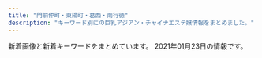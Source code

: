 ```yaml
---
title: "門前仲町・東陽町・葛西・南行徳"
description: "キーワード別にの巨乳アジアン・チャイナエステ嬢情報をまとめました。"
---
```


新着画像と新着キーワードをまとめています。
2021年01月23日の情報です。

<DmmAffiliateIns />
<KeywordTable
  shops={
    [
    {
        "img_links": [
            "http://cuorea-massage.work/img/s21.jpg",
            "http://cuorea-massage.work/img/s15.jpg",
            "http://cuorea-massage.work/i/img/sta11.jpg",
            "http://cuorea-massage.work/img/m30.jpg",
            "http://cuorea-massage.work/img/st21.jpg",
            "http://cuorea-massage.work/img/nos.jpg",
            "http://cuorea-massage.work/img/sta17.jpg",
            "http://cuorea-massage.work/i/img/sta16.jpg",
            "http://cuorea-massage.work/img/botton.jpg",
            "http://cuorea-massage.work/img/sta13.jpg",
            "http://cuorea-massage.work/i/img/sta1.jpg",
            "http://cuorea-massage.work/img/m20.jpg",
            "http://cuorea-massage.work/img/m40.jpg",
            "http://cuorea-massage.work/img/sta16.jpg",
            "http://cuorea-massage.work/img/sta1.jpg",
            "http://cuorea-massage.work/img/credit.jpg",
            "http://cuorea-massage.work/img/sta15.jpg",
            "http://cuorea-massage.work/img/sta4.jpg",
            "http://cuorea-massage.work/img/fla-2.jpg",
            "http://cuorea-massage.work/img/head.jpg",
            "http://cuorea-massage.work/img/fla.jpg",
            "http://cuorea-massage.work/img/s11.jpg",
            "http://cuorea-massage.work/img/s7.jpg",
            "http://cuorea-massage.work/img/m4.jpg",
            "http://cuorea-massage.work/img/sta22.jpg",
            "http://cuorea-massage.work/img/st16.jpg",
            "http://cuorea-massage.work/i/img/sta19.jpg",
            "http://cuorea-massage.work/img/m1.jpg",
            "http://cuorea-massage.work/img/m2.jpg",
            "http://cuorea-massage.work/img/st7.jpg",
            "http://cuorea-massage.work/img/st15.jpg",
            "http://cuorea-massage.work/i/img/sta22.jpg",
            "http://cuorea-massage.work/img/s22.jpg",
            "http://cuorea-massage.work/img/m3.jpg",
            "http://cuorea-massage.work/i/img/sta12.jpg",
            "http://cuorea-massage.work/i/img/r2.jpg",
            "http://cuorea-massage.work/i/img/st21.jpg",
            "http://cuorea-massage.work/img/st17.jpg",
            "http://cuorea-massage.work/img/s1.jpg",
            "http://cuorea-massage.work/img/st19.jpg",
            "http://cuorea-massage.work/i/img/paypay.jpg",
            "http://cuorea-massage.work/img/st04.jpg",
            "http://cuorea-massage.work/i/img/sta21.jpg",
            "http://cuorea-massage.work/img/st13.jpg",
            "http://cuorea-massage.work/img/st12.jpg",
            "http://cuorea-massage.work/img/st1.jpg",
            "http://cuorea-massage.work/img/sta19.jpg",
            "http://cuorea-massage.work/img/s12.jpg",
            "http://cuorea-massage.work/img/st015.jpg",
            "http://cuorea-massage.work/img/m50.jpg",
            "http://cuorea-massage.work/i/img/sta15.jpg",
            "http://cuorea-massage.work/img/sta12.jpg",
            "http://cuorea-massage.work/img/st11.jpg",
            "http://cuorea-massage.work/img/sta11.jpg",
            "http://cuorea-massage.work/i/img/sta4.jpg",
            "http://cuorea-massage.work/img/s19.jpg",
            "http://cuorea-massage.work/img/sta7.jpg",
            "http://cuorea-massage.work/i/img/nos.jpg",
            "http://cuorea-massage.work/img/st4.jpg",
            "http://cuorea-massage.work/i/img/sta7.jpg",
            "http://cuorea-massage.work/img/m6.jpg",
            "http://cuorea-massage.work/img/s16.jpg",
            "http://cuorea-massage.work/img/s13.jpg",
            "http://cuorea-massage.work/img/s4.jpg",
            "http://cuorea-massage.work/img/m60.jpg",
            "http://cuorea-massage.work/img/st22.jpg",
            "http://cuorea-massage.work/img/sta21.jpg",
            "http://cuorea-massage.work/i/img/r1.jpg",
            "http://cuorea-massage.work/img/m5.jpg",
            "http://cuorea-massage.work/i/img/sta17.jpg",
            "http://cuorea-massage.work/i/img/r3.jpg"
        ],
        "name": "\u30af\u30aa\u30ec\u30a2",
        "station": "\u6771\u967d\u753a\u99c54\u756a\u51fa\u53e3",
        "keywords": {
            "86": 15,
            "88": 4,
            "85": 3,
            "87": 5,
            "C": 20,
            "D": 19,
            "E": 7
        },
        "url": "http://cuorea-massage.work/"
    },
    {
        "keywords": {
            "C": 7,
            "85": 1,
            "E": 1
        },
        "url": "http://blue-est.xyz/",
        "img_links": [
            "http://blue-est.xyz/images/lie.jpg",
            "http://blue-est.xyz/images/h2.jpg",
            "http://blue-est.xyz/images/mm.jpg",
            "http://blue-est.xyz/images/g18.jpg",
            "http://blue-est.xyz/images/nnm.jpg",
            "http://blue-est.xyz/images/g9.jpg",
            "http://blue-est.xyz/images/hana.jpg",
            "http://blue-est.xyz/images/laki.jpg",
            "http://blue-est.xyz/images/saki.jpg",
            "http://blue-est.xyz/images/miyu.jpg",
            "http://blue-est.xyz/images/moe.jpg",
            "http://blue-est.xyz/images/gat.png",
            "http://blue-est.xyz/images/pickt.png",
            "http://blue-est.xyz/images/g4.jpg",
            "http://blue-est.xyz/images/runa.jpg",
            "http://blue-est.xyz/images/h1.jpg",
            "http://blue-est.xyz/images/newt.png",
            "http://blue-est.xyz/images/aya.jpg",
            "http://blue-est.xyz/images/g7.jpg",
            "http://blue-est.xyz/images/g6.jpg",
            "http://blue-est.xyz/images/nana.jpg",
            "http://blue-est.xyz/images/mimi.jpg",
            "http://blue-est.xyz/images/g1.jpg",
            "http://blue-est.xyz/images/lisa.jpg",
            "http://blue-est.xyz/images/lili.jpg",
            "http://blue-est.xyz/images/ayk.jpg",
            "http://blue-est.xyz/images/r01.jpg",
            "http://blue-est.xyz/images/mobile.png",
            "http://blue-est.xyz/images/my.jpg",
            "http://blue-est.xyz/images/ayi.jpg",
            "http://blue-est.xyz/images/tite-staff.png",
            "http://blue-est.xyz/images/g0.jpg",
            "http://blue-est.xyz/images/g31.jpg",
            "http://blue-est.xyz/images/g5.jpg",
            "http://blue-est.xyz/images/y.jpg",
            "http://blue-est.xyz/images/top.png",
            "http://blue-est.xyz/images/kaori.jpg",
            "http://blue-est.xyz/images/g8.jpg",
            "http://blue-est.xyz/images/momo.jpg",
            "http://blue-est.xyz/images/r02.jpg",
            "http://blue-est.xyz/images/na.jpg",
            "http://blue-est.xyz/images/mina.jpg",
            "http://blue-est.xyz/images/sr.jpg",
            "http://blue-est.xyz/images/ggg.jpg"
        ],
        "station": "\u884c\u5fb3\u99c5",
        "name": "Angel Islands"
    },
    {
        "station": "\u897f\u845b\u897f\u99c5\u5317\u53e3",
        "url": "http://relax-shanshan.com/",
        "keywords": {
            "\u5de8\u4e73": 1,
            "\u30bb\u30af\u30b7\u30fc": 1,
            "G": 1,
            "\u4e73": 1
        },
        "img_links": [
            "http://relax-shanshan.com/staffPhoto/s20170530153042.jpg",
            "http://relax-shanshan.com/staffPhoto/s20171124232423.jpg",
            "http://relax-shanshan.com/staffPhoto/b20170530153042.jpg",
            "http://relax-shanshan.com/staffPhoto/s20171124232537.jpg",
            "http://relax-shanshan.com/staffPhoto/s20170530153058.jpg",
            "http://relax-shanshan.com/staffPhoto/b20171124232423.jpg",
            "http://relax-shanshan.com/staffPhoto/s20170530153145.jpg",
            "http://relax-shanshan.com/staffPhoto/s20171106193956.jpg",
            "http://relax-shanshan.com/staffPhoto/s20171106193940.jpg",
            "http://relax-shanshan.com/images/gallery1.png",
            "http://relax-shanshan.com/images/returnBtn.png",
            "http://relax-shanshan.com/staffPhoto/b20170602182942.jpg",
            "http://relax-shanshan.com/staffPhoto/s20170602182814.jpg",
            "http://relax-shanshan.com/staffPhoto/b20170802114638.jpg",
            "http://relax-shanshan.com/staffPhoto/b20170530153130.jpg",
            "http://relax-shanshan.com/images/slider1/01.jpg",
            "http://relax-shanshan.com/staffPhoto/b20180212003438.jpg",
            "http://relax-shanshan.com/staffPhoto/s20170530153130.jpg",
            "http://relax-shanshan.com/staffPhoto/b20171106193940.jpg",
            "http://relax-shanshan.com/staffPhoto/s20170605002112.jpg",
            "http://relax-shanshan.com/staffPhoto/s20180212003438.jpg",
            "http://relax-shanshan.com/images/slider1/02.jpg",
            "http://relax-shanshan.com/staffPhoto/s20170602182942.jpg",
            "http://relax-shanshan.com/staffPhoto/s20170605002128.jpg",
            "http://relax-shanshan.com/staffPhoto/b20170605002112.jpg",
            "http://relax-shanshan.com/staffPhoto/b20170602182814.jpg",
            "http://relax-shanshan.com/images/slider1/03.jpg",
            "http://relax-shanshan.com/staffPhoto/s20170802114638.jpg"
        ],
        "name": "\u30ef\u30f3\u30c0\u30fc\u30e9\u30f3\u30c9"
    },
    {
        "img_links": [
            "http://sakura-est.xyz/images/tite-staff.png",
            "http://sakura-est.xyz/images/r03.jpg",
            "http://sakura-est.xyz/images/mobile.png",
            "http://sakura-est.xyz/images/newt.png",
            "http://eskk.sakura-est.xyz/uploads//g5-225x300.jpg",
            "http://sakura-est.xyz/images/r04.jpg",
            "http://eskk.sakura-est.xyz/uploads//g4.jpg",
            "http://sakura-est.xyz/images/g0.jpg",
            "http://sakura-est.xyz/images/r01.jpg",
            "http://eskk.sakura-est.xyz/uploads//g1-225x300.jpg",
            "http://eskk.sakura-est.xyz/uploads//g2-225x300.jpg",
            "http://sakura-est.xyz/images/pickt.png",
            "http://sakura-est.xyz/images/r02.jpg",
            "http://sakura-est.xyz/images/gat.png"
        ],
        "station": "\u897f\u845b\u897f\u99c5\u5357\u53e3",
        "name": "\u685c",
        "keywords": {
            "C": 11
        },
        "url": "http://sakura-est.xyz/"
    },
    {
        "url": "http://www.rakulax.jp/",
        "keywords": {
            "C": 7
        },
        "name": "\u697d\u697d",
        "station": "\u9580\u524d\u4ef2\u753a\u99c53\u756a\u51fa\u53e3",
        "img_links": [
            "http://www.rakulax.jp/images/g0.jpg",
            "http://www.rakulax.jp/images/top.jpg",
            "http://www.rakulax.jp/images/newface_tit.jpg",
            "http://www.rakulax.jp/images/r1.jpg",
            "http://www.rakulax.jp/images/g4.jpg",
            "http://www.rakulax.jp/images/mobile.jpg",
            "http://www.rakulax.jp/images/r3.jpg",
            "http://www.rakulax.jp/images/therapist_tit.jpg",
            "http://www.rakulax.jp/images/r4.jpg",
            "http://www.rakulax.jp/images/r2.jpg",
            "http://www.rakulax.jp/images/g2.jpg",
            "http://www.rakulax.jp/images/r6.jpg",
            "http://www.rakulax.jp/images/r5.jpg",
            "http://www.rakulax.jp/images/g001.jpg",
            "http://www.rakulax.jp/images/g1.jpg"
        ]
    },
    {
        "name": "\u98a8\u7e01",
        "keywords": {
            "86": 6,
            "85": 12,
            "D": 18,
            "E": 12,
            "C": 27,
            "88": 6,
            "87": 6
        },
        "url": "http://fuen.iest.info/",
        "station": "\u845b\u897f\u99c5\u897f\u53e3",
        "img_links": [
            "http://fuen.iest.info/images/themes/blue/s_link.png",
            "http://fuen.iest.info/photos/sites/2/2020/07/2020072110515835.jpg",
            "http://fuen.iest.info/photos/sites/2/2018/12/2018121714525583.jpg",
            "http://fuen.iest.info/photos/sites/2/2020/07/2020072110520042.jpg",
            "http://fuen.iest.info/images/themes/blue/line.png",
            "http://fuen.iest.info/images/themes/blue/s_ranking.png",
            "http://fuen.iest.info/images/themes/blue/mobile.jpg",
            "http://fuen.iest.info/images/themes/blue/r3.jpg",
            "http://fuen.iest.info/images/themes/blue/s_zysx.png",
            "http://fuen.iest.info/images/room1.jpg",
            "http://fuen.iest.info/images/room2.jpg",
            "http://fuen.iest.info/images/themes/blue/s_staff.png",
            "http://fuen.iest.info/images/room4.jpg",
            "http://fuen.iest.info/photos/sites/2/2020/07/2020072110520047.jpg",
            "http://fuen.iest.info/photos/sites/2/2020/07/2020072110520164.jpg",
            "http://fuen.iest.info/images/themes/blue/no1.png",
            "http://fuen.iest.info/images/themes/blue/s_pickup.png",
            "http://fuen.iest.info/images/themes/blue/no2.png",
            "http://fuen.iest.info/images/themes/blue/s_newface.png",
            "http://fuen.iest.info/images/themes/blue/s_news.png",
            "http://fuen.iest.info/photos/sites/2/2020/07/2020072110515940.jpg",
            "http://fuen.iest.info/images/room3.jpg"
        ]
    },
    {
        "name": "\u884c\u5fb3\u5b66\u5712",
        "img_links": [
            "http://gakuen.xyz.mn/photos/sites/71/2020/07/2020072818553775.jpg",
            "http://gakuen.xyz.mn/images/g8.jpg",
            "http://gakuen.xyz.mn/images/1.jpg",
            "http://gakuen.xyz.mn/images/g3.jpg",
            "http://gakuen.xyz.mn/photos/sites/71/2019/10/2019102420321841.jpg",
            "http://gakuen.xyz.mn/images/staff_bj3.jpg",
            "http://gakuen.xyz.mn/photos/sites/71/2019/10/2019102816572380.jpg",
            "http://gakuen.xyz.mn/photos/sites/71/2021/01/2021011516005173-e1610694059751.jpeg",
            "http://gakuen.xyz.mn/photos/sites/71/2020/02/2020020317175855.jpg",
            "http://gakuen.xyz.mn/images/info2.jpg",
            "http://gakuen.xyz.mn/photos/sites/71/2019/12/2019120817483319.jpg",
            "http://gakuen.xyz.mn/photos/sites/71/2020/02/2020020317060366.jpg",
            "http://gakuen.xyz.mn/photos/sites/71/2020/10/2020102412595563.jpg",
            "http://gakuen.xyz.mn/photos/sites/71/2019/11/2019111517040618.jpg",
            "http://gakuen.xyz.mn/photos/sites/71/2020/11/2020111416130515.jpg",
            "http://gakuen.xyz.mn/images/info.jpg",
            "http://gakuen.xyz.mn/photos/sites/71/2020/01/2020010819500099-e1578480607107.jpeg",
            "http://gakuen.xyz.mn/photos/sites/71/2019/09/2019092719211544.jpg",
            "http://gakuen.xyz.mn/photos/sites/71/2020/06/2020061015582330.jpg",
            "http://gakuen.xyz.mn/photos/sites/71/2020/12/2020122014304059.jpg",
            "http://gakuen.xyz.mn/photos/sites/71/2020/04/2020040816463188.jpg",
            "http://gakuen.xyz.mn/photos/sites/71/2021/01/2021011516005173.jpeg",
            "http://gakuen.xyz.mn/photos/sites/71/2020/08/2020081616440837.jpg",
            "http://gakuen.xyz.mn/photos/sites/71/2020/02/2020022210241571.jpg",
            "http://gakuen.xyz.mn/images/s_staff.jpg",
            "http://gakuen.xyz.mn/photos/sites/71/2020/02/202002221023280.jpg",
            "http://gakuen.xyz.mn/photos/sites/71/2020/06/2020062110420119.jpg",
            "http://gakuen.xyz.mn/images/g16.jpg",
            "http://gakuen.xyz.mn/images/s_cosplay.jpg",
            "http://gakuen.xyz.mn/photos/sites/71/2020/10/2020100218202785.jpg",
            "http://gakuen.xyz.mn/photos/sites/71/2020/09/2020092819121522.jpg",
            "http://gakuen.xyz.mn/photos/sites/71/2019/10/2019101811500268.jpg",
            "http://gakuen.xyz.mn/photos/sites/71/2020/07/2020072818525399-e1595929983556.jpeg",
            "http://gakuen.xyz.mn/images/g2.jpg",
            "http://gakuen.xyz.mn/photos/sites/71/2019/09/2019092719211853.jpg",
            "http://gakuen.xyz.mn/images/news1.jpg",
            "http://gakuen.xyz.mn/images/g1.jpg",
            "http://gakuen.xyz.mn/photos/sites/71/2020/10/2020100218100763-e1601629820385.jpeg",
            "http://gakuen.xyz.mn/images/pick.jpg",
            "http://gakuen.xyz.mn/images/s_link.jpg",
            "http://gakuen.xyz.mn/images/2.jpg",
            "http://gakuen.xyz.mn/images/g17.jpg",
            "http://gakuen.xyz.mn/images/g13.jpg",
            "http://gakuen.xyz.mn/images/g15.jpg",
            "http://gakuen.xyz.mn/photos/sites/71/2020/02/2020021414323643.jpg",
            "http://gakuen.xyz.mn/photos/sites/71/2020/01/2020010713430218.jpg",
            "http://gakuen.xyz.mn/images/g7.jpg",
            "http://gakuen.xyz.mn/photos/sites/71/2019/12/2019121619230170.jpg",
            "http://gakuen.xyz.mn/photos/sites/71/2020/01/2020011015294716.jpg",
            "http://gakuen.xyz.mn/photos/sites/71/2019/10/2019101811390877.jpg",
            "http://gakuen.xyz.mn/photos/sites/71/2020/11/2020112517584561.jpg",
            "http://gakuen.xyz.mn/images/top.jpg",
            "http://gakuen.xyz.mn/photos/sites/71/2020/03/2020032610084881.jpg",
            "http://gakuen.xyz.mn/photos/sites/71/2020/02/2020022618290662.jpg",
            "http://gakuen.xyz.mn/photos/sites/71/2020/12/2020121520572767-e1608033456606.jpeg",
            "http://gakuen.xyz.mn/images/mobile.jpg",
            "http://gakuen.xyz.mn/images/g10.jpg",
            "http://gakuen.xyz.mn/photos/sites/71/2020/03/2020030915313184.jpeg"
        ],
        "url": "http://gakuen.xyz.mn/",
        "station": "\u884c\u5fb3\u99c5\u5357\u53e3",
        "keywords": {
            "F": 12,
            "E": 2,
            "D": 2
        }
    },
    {
        "keywords": {
            "E": 6,
            "C": 12,
            "89": 8,
            "91": 2,
            "87": 2,
            "G": 4,
            "86": 2,
            "84": 2,
            "85": 8,
            "90": 2,
            "D": 4,
            "F": 2
        },
        "url": "http://www.uminoai.esjp.info/",
        "station": "\u845b\u897f\u99c5\u5317\u53e3",
        "img_links": [
            "http://www.uminoai.esjp.info/files/001-02.jpg",
            "http://www.uminoai.esjp.info/files/007-02.jpg",
            "http://www.uminoai.esjp.info/files/013.jpg",
            "http://www.uminoai.esjp.info/files/003-02.jpg",
            "http://www.uminoai.esjp.info/files/004.jpg",
            "http://www.uminoai.esjp.info/files/008.jpg",
            "http://www.uminoai.esjp.info/files/006-03.jpg",
            "http://www.uminoai.esjp.info/files/012.jpg",
            "http://www.uminoai.esjp.info/files/004-03.jpg",
            "http://www.uminoai.esjp.info/files/014.jpg",
            "http://www.uminoai.esjp.info/files/005-03.jpg",
            "http://www.uminoai.esjp.info/files/006-02.jpg",
            "http://www.uminoai.esjp.info/files/014-02.jpg",
            "http://www.uminoai.esjp.info/img/top-img02.png",
            "http://www.uminoai.esjp.info/img/tel.png",
            "http://www.uminoai.esjp.info/files/006.jpg",
            "http://www.uminoai.esjp.info/files/003-03.jpg",
            "http://www.uminoai.esjp.info/files/015-02.jpg",
            "http://www.uminoai.esjp.info/files/013-02.jpg",
            "http://www.uminoai.esjp.info/img/top-img03.png",
            "http://www.uminoai.esjp.info/files/014-03.jpg",
            "http://www.uminoai.esjp.info/files/007-03.jpg",
            "http://www.uminoai.esjp.info/files/003.jpg",
            "http://www.uminoai.esjp.info/files/013-03.jpg",
            "http://www.uminoai.esjp.info/files/010-03.jpg",
            "http://www.uminoai.esjp.info/photo_news/upimg/4680160065b2064ff1_0.jpg",
            "http://www.uminoai.esjp.info/files/008-03.jpg",
            "http://www.uminoai.esjp.info/files/005.jpg",
            "http://www.uminoai.esjp.info/files/012-02.jpg",
            "http://www.uminoai.esjp.info/files/015.jpg",
            "http://www.uminoai.esjp.info/files/007.jpg",
            "http://www.uminoai.esjp.info/files/008-02.jpg",
            "http://www.uminoai.esjp.info/files/002-02.jpg",
            "http://www.uminoai.esjp.info/files/011-03.jpg",
            "http://www.uminoai.esjp.info/files/010.jpg",
            "http://www.uminoai.esjp.info/files/015-03.jpg",
            "http://www.uminoai.esjp.info/files/011.jpg",
            "http://www.uminoai.esjp.info/files/001-03.jpg",
            "http://www.uminoai.esjp.info/files/001.jpg",
            "http://www.uminoai.esjp.info/files/002.jpg",
            "http://www.uminoai.esjp.info/files/012-03.jpg",
            "http://www.uminoai.esjp.info/files/011-02.jpg",
            "http://www.uminoai.esjp.info/files/005-02.jpg",
            "http://www.uminoai.esjp.info/files/004-02.jpg",
            "http://www.uminoai.esjp.info/files/010-02.jpg",
            "http://www.uminoai.esjp.info/files/002-03.jpg",
            "http://www.uminoai.esjp.info/img/top-img01.png",
            "http://www.uminoai.esjp.info/img/call.png"
        ],
        "name": "\u6d77\u306e\u611b"
    },
    {
        "name": "\u8776\u604b",
        "img_links": [
            "https://chokoi.tyo.cm/images/sp_tit_staff.png",
            "https://chokoi.tyo.cm/images/re.png",
            "https://chokoi.tyo.cm/photos/sites/79/2020/11/2020111806404558.jpg",
            "https://chokoi.tyo.cm/photos/sites/79/2020/11/2020111806404670.jpg",
            "https://chokoi.tyo.cm/images/img_service03.jpg",
            "https://chokoi.tyo.cm/images/top.png",
            "https://chokoi.tyo.cm/images/link_nav04.jpg",
            "https://chokoi.tyo.cm/images/card.png",
            "https://chokoi.tyo.cm/photos/sites/79/2021/01/2021011705333781.jpg",
            "https://chokoi.tyo.cm/images/img_service01.jpg",
            "https://chokoi.tyo.cm/images/room2.jpg",
            "https://chokoi.tyo.cm/images/link_nav01.jpg",
            "https://chokoi.tyo.cm/photos/sites/79/2020/11/2020111809493614.jpg",
            "https://chokoi.tyo.cm/images/room1.jpg",
            "https://chokoi.tyo.cm/images/sp_end.jpg",
            "https://chokoi.tyo.cm/images/img_service02.jpg",
            "https://chokoi.tyo.cm/images/room3.jpg",
            "https://chokoi.tyo.cm/images/link_nav06.jpg",
            "https://chokoi.tyo.cm/photos/sites/79/2020/11/2020111806404634.jpg",
            "https://chokoi.tyo.cm/images/end.png",
            "https://chokoi.tyo.cm/images/sp_nav01.png",
            "https://chokoi.tyo.cm/images/sp_nav02.png",
            "https://chokoi.tyo.cm/images/sp_nav03.png",
            "https://chokoi.tyo.cm/images/link_nav05.jpg",
            "https://chokoi.tyo.cm/photos/sites/79/2020/11/2020111806404713.jpg",
            "https://chokoi.tyo.cm/images/link_nav02.jpg",
            "https://chokoi.tyo.cm/images/sp_top.jpg",
            "https://chokoi.tyo.cm/images/room4.jpg",
            "https://chokoi.tyo.cm/images/sp_tit_news.png",
            "https://chokoi.tyo.cm/images/link_nav03.jpg",
            "https://chokoi.tyo.cm/photos/sites/79/2020/11/2020111809515157.jpg",
            "https://chokoi.tyo.cm/photos/sites/79/2020/11/202011180701419.jpg",
            "https://chokoi.tyo.cm/photos/sites/79/2020/11/2020111806404733.jpg"
        ],
        "keywords": {
            "E": 8,
            "C": 30,
            "D": 24,
            "86": 8,
            "83": 8,
            "F": 8,
            "85": 24,
            "88": 16
        },
        "station": "\u6728\u5834\u99c54b\u51fa\u53e3",
        "url": "https://chokoi.tyo.cm/"
    },
    {
        "url": "http://ikeibana.xyz/",
        "station": "\u897f\u845b\u897f\u99c5\u5357\u53e3",
        "name": "\u30c0\u30a4\u30e4\u30e2\u30f3\u30c9",
        "img_links": [
            "http://ikeibana.xyz/webstyle/call.jpg",
            "http://ikeibana.xyz/webstyle/line3.png",
            "http://ikeibana.xyz/webstyle/line6.png",
            "http://ikeibana.xyz/webstyle/mobile_02.png",
            "http://ikeibana.xyz/webstyle/line1.png",
            "http://ikeibana.xyz/uploads/201214/1-201214104233643.jpg",
            "http://ikeibana.xyz/uploads/201214/1-201214102H15R.jpg",
            "http://ikeibana.xyz/uploads/201111/1-20111112534M48.jpg",
            "http://ikeibana.xyz/uploads/201211/1-2012111G411219.jpg",
            "http://ikeibana.xyz/lfc/intro_top_tel.png",
            "http://ikeibana.xyz/webstyle/line2.png",
            "http://ikeibana.xyz/uploads/201223/1-2012231H009115.jpg",
            "http://ikeibana.xyz/webstyle/sign.png",
            "http://ikeibana.xyz/uploads/201223/1-2012231F451L0.jpg",
            "http://ikeibana.xyz/uploads/210109/1-210109162449601.jpg",
            "http://ikeibana.xyz/uploads/201214/1-20121410515V16.jpg",
            "http://ikeibana.xyz/uploads/210109/1-210109145G3T4.jpg",
            "http://ikeibana.xyz/uploads/201214/1-201214110J5I5.jpg",
            "http://ikeibana.xyz/uploads/201223/1-2012231FU94A.jpg",
            "http://ikeibana.xyz/uploads/201204/1-201204142025921.jpg",
            "http://ikeibana.xyz/uploads/201204/1-201204142541422.jpg",
            "http://ikeibana.xyz/webstyle/line4.png",
            "http://ikeibana.xyz/uploads/201204/1-201204142054295.jpg",
            "http://ikeibana.xyz/webstyle/line5.png",
            "http://ikeibana.xyz/lfc/intro_top_time.png",
            "http://ikeibana.xyz/webstyle/sign(1).png",
            "http://ikeibana.xyz/uploads/201204/1-2012041426104c.jpg",
            "http://ikeibana.xyz/webstyle/notice.png",
            "http://ikeibana.xyz/webstyle/call(1).jpg",
            "http://ikeibana.xyz/uploads/201214/1-201214105930C7.jpg",
            "http://ikeibana.xyz/uploads/201204/1-201204142122621.jpg",
            "http://ikeibana.xyz/uploads/201204/1-2012041426392D.jpg",
            "http://ikeibana.xyz/webstyle/sign(2).png",
            "http://ikeibana.xyz/uploads/201204/1-2012041425211O.jpg",
            "http://ikeibana.xyz/webstyle/mobile_01.png"
        ],
        "keywords": {
            "\u4e73": 9
        }
    },
    {
        "url": "http://pro-menzesthe.com/",
        "name": "PRO \uff5e\u30d7\u30ed\uff5e",
        "station": "\u9580\u524d\u4ef2\u753a\u99c54\u756a\u51fa\u53e3",
        "img_links": [
            "http://pro-menzesthe.com/img/03.jpg",
            "http://pro-menzesthe.com/static/picture/15.jpg",
            "http://pro-menzesthe.com/static/picture/sub_back_sp.jpg",
            "http://pro-menzesthe.com/img/04.jpg",
            "http://pro-menzesthe.com/static/picture/top_back_sp1.jpg",
            "http://pro-menzesthe.com/static/picture/top_back_pc1.jpg",
            "http://pro-menzesthe.com/static/picture/page-top_off.png",
            "http://pro-menzesthe.com/img/01.jpg",
            "http://pro-menzesthe.com/static/picture/sub_back_pc.jpg",
            "http://pro-menzesthe.com/img/02.jpg",
            "http://pro-menzesthe.com/price/kosu.png"
        ],
        "keywords": {}
    },
    {
        "name": "\u3086\u304d",
        "img_links": [
            "http://yuki.jpn.cm/images/mobile.jpg",
            "http://yuki.jpn.cm/photos/sites/37/2020/03/2020030510331117.jpg",
            "http://yuki.jpn.cm/photos/sites/37/2020/03/2020030510325253.jpg",
            "http://yuki.jpn.cm/images/nbj2.jpg",
            "http://yuki.jpn.cm/images/s_staff.jpg",
            "http://yuki.jpn.cm/images/1.jpg",
            "http://yuki.jpn.cm/images/top.png",
            "http://yuki.jpn.cm/images/room4.jpg",
            "http://yuki.jpn.cm/photos/sites/37/2020/03/2020030510334277.jpg",
            "http://yuki.jpn.cm/photos/sites/37/2020/03/2020030510342475.jpg",
            "http://yuki.jpn.cm/images/s_news.jpg",
            "http://yuki.jpn.cm/images/end.png",
            "http://yuki.jpn.cm/images/room1.jpg",
            "http://yuki.jpn.cm/images/room2.jpg",
            "http://yuki.jpn.cm/photos/sites/37/2020/03/2020030510332648.jpg",
            "http://yuki.jpn.cm/images/room3.jpg",
            "http://yuki.jpn.cm/photos/sites/37/2020/03/202003051033562.jpg"
        ],
        "url": "http://yuki.jpn.cm/",
        "keywords": {
            "D": 6,
            "85": 3,
            "86": 2,
            "83": 1
        },
        "station": "\u5357\u884c\u5fb3\u99c5\u5317\u53e3"
    },
    {
        "img_links": [
            "http://hi-msg.com/mi/img/p-00.jpg",
            "http://hi-msg.com/mi/img/p-6.jpg",
            "http://hi-msg.com/mi/img/p-9.jpg",
            "http://hi-msg.com/mi/img/fla.jpg",
            "http://hi-msg.com/mi/img/p-7.jpg",
            "http://hi-msg.com/mi/img/fla-1.jpg",
            "http://hi-msg.com/mi/img/p-8.jpg",
            "http://hi-msg.com/mi/img/no.png",
            "http://hi-msg.com/mi/img/p-5.jpg",
            "http://hi-msg.com/mi/img/p-4.jpg",
            "http://hi-msg.com/mi/img/p-1.jpg",
            "http://hi-msg.com/mi/img/botton.jpg",
            "http://hi-msg.com/mi/img/p-10.jpg",
            "http://hi-msg.com/mi/img/s-2.jpg",
            "http://hi-msg.com/mi/img/p-3.jpg",
            "http://hi-msg.com/mi/img/p-2.jpg",
            "http://hi-msg.com/mi/img/staff-list-top.jpg"
        ],
        "station": "\u884c\u5fb3\u99c5",
        "keywords": {},
        "url": "http://hi-msg.com/mi/",
        "name": "\u7f8e"
    },
    {
        "station": "\u845b\u897f\u99c5",
        "img_links": [
            "http://lavender01.com/wp-content/uploads/2018/02/qr.jpg",
            "http://lavender01.com/wp-content/uploads/2018/02/6.jpg",
            "http://lavender01.com/wp-content/uploads/2018/02/2-2-330x493.jpg",
            "http://lavender01.com/wp-content/uploads/2018/02/5-2.jpg",
            "http://lavender01.com/wp-content/uploads/2018/03/sys4.jpg",
            "http://lavender01.com/wp-content/uploads/2018/02/3-2-330x493.jpg",
            "http://lavender01.com/wp-content/uploads/2020/11/44.jpg",
            "http://lavender01.com/wp-content/uploads/2018/02/1-2-330x493.jpg",
            "http://lavender01.com/wp-content/uploads/2020/12/1609169652228.jpg",
            "http://lavender01.com/wp-content/uploads/2019/04/1558518421316.jpg",
            "http://lavender01.com/wp-content/uploads/2019/04/1558518416960.jpg",
            "http://lavender01.com/wp-content/uploads/2018/02/m_therapist.png",
            "http://lavender01.com/wp-content/uploads/2020/11/uam1gRClIJWQsaK1607842826_1607842842.jpg",
            "http://lavender01.com/wp-content/uploads/2020/11/33.jpg",
            "http://lavender01.com/wp-content/uploads/2018/07/321.jpg",
            "http://lavender01.com/wp-content/uploads/2020/12/1609169660906.jpg",
            "http://lavender01.com/wp-content/uploads/2020/12/1609129176384.jpg",
            "http://lavender01.com/wp-content/uploads/2018/02/m_gallery.png",
            "http://lavender01.com/wp-content/uploads/2020/11/PQTz07QdWarnUrS1607842853_1607842875.jpg",
            "http://lavender01.com/wp-content/uploads/2020/12/1609169648661.jpg",
            "http://lavender01.com/wp-content/uploads/2018/02/4-2.jpg",
            "http://lavender01.com/wp-content/uploads/2020/11/1606713863690.jpg",
            "http://lavender01.com/wp-content/uploads/2018/02/m_top-1.png",
            "http://lavender01.com/wp-content/uploads/2020/11/22258963.jpg",
            "http://lavender01.com/wp-content/plugins/wpfront-scroll-top/images/icons/103.png",
            "http://lavender01.com/wp-content/uploads/2018/02/2-2.jpg",
            "http://lavender01.com/wp-content/uploads/2020/11/SSfYZs6CdoQYwW01606714654_1606714696.jpg",
            "http://lavender01.com/wp-content/uploads/2018/02/1-2.jpg",
            "http://lavender01.com/wp-content/uploads/2020/11/987.jpg",
            "http://lavender01.com/wp-content/uploads/2018/02/3-2.jpg",
            "http://lavender01.com/wp-content/uploads/2020/10/1604034599536.jpg",
            "http://lavender01.com/wp-content/uploads/2020/10/123789.jpg",
            "http://lavender01.com/wp-content/uploads/2018/02/5-2-330x493.jpg"
        ],
        "name": "Lavender \uff5e\u30e9\u30d9\u30f3\u30c0\u30fc\uff5e",
        "url": "http://lavender01.com/",
        "keywords": {}
    },
    {
        "name": "\u30bd\u30d5\u30c8\u306a\u7a7a\u9593",
        "keywords": {},
        "station": "\u6728\u5834\u99c52\u756a\u51fa\u53e3",
        "url": "http://soft-room.work/",
        "img_links": [
            "http://soft-room.work/images/6.jpg",
            "http://soft-room.work/images/3.jpg",
            "http://soft-room.work/images/sm.jpg",
            "http://soft-room.work/sp/images/rec1.jpg",
            "http://soft-room.work/images/ac1.jpg",
            "http://soft-room.work/sp/images/footer.jpg",
            "http://soft-room.work/sp/images/ac1.jpg",
            "http://soft-room.work/img/juri1.jpg",
            "http://soft-room.work/sp/img/sora1.jpg",
            "http://soft-room.work/images/11.jpg",
            "http://soft-room.work/img/mirai1.jpg",
            "http://soft-room.work/staff/miho.jpg",
            "http://soft-room.work/img/yui1.jpg",
            "http://soft-room.work/images/rec2.jpg",
            "http://soft-room.work/staff/mei.jpg",
            "http://soft-room.work/img/mina1.jpg",
            "http://soft-room.work/images/tgirl.jpg",
            "http://soft-room.work/sp/images/head.jpg",
            "http://soft-room.work/sp/images/ta.jpg",
            "http://soft-room.work/img/rina2.jpg",
            "http://soft-room.work/sp/images/b1.jpg",
            "http://soft-room.work/sp/staff/miho.jpg",
            "http://soft-room.work/staff/yui.jpg",
            "http://soft-room.work/sp/img/miho1.jpg",
            "http://soft-room.work/images/sys2.jpg",
            "http://soft-room.work/img/mei1.jpg",
            "http://soft-room.work/sp/img/mina1.jpg",
            "http://soft-room.work/sp/images/staff_t.jpg",
            "http://soft-room.work/images/sys3.jpg",
            "http://soft-room.work/images/b1.jpg",
            "http://soft-room.work/staff/mina.jpg",
            "http://soft-room.work/sp/images/int4.jpg",
            "http://soft-room.work/sp/img/mei1.jpg",
            "http://soft-room.work/images/1.jpg",
            "http://soft-room.work/sp/staff/mina.jpg",
            "http://soft-room.work/images/concept.jpg",
            "http://soft-room.work/staff/juri.jpg",
            "http://soft-room.work/images/tr.jpg",
            "http://soft-room.work/sp/img/yui1.jpg",
            "http://soft-room.work/sp/images/int3.jpg",
            "http://soft-room.work/sp/images/news.jpg",
            "http://soft-room.work/images/4.jpg",
            "http://soft-room.work/sp/images/sys1.jpg",
            "http://soft-room.work/images/rec1.jpg",
            "http://soft-room.work/sp/images/sys3.jpg",
            "http://soft-room.work/sp/staff/sora.jpg",
            "http://soft-room.work/sp/images/interior_t.jpg",
            "http://soft-room.work/sp/images/sys2.jpg",
            "http://soft-room.work/sp/images/rec2.jpg",
            "http://soft-room.work/images/sys1.jpg",
            "http://soft-room.work/staff/sora.jpg",
            "http://soft-room.work/sp/staff/yui.jpg",
            "http://soft-room.work/sp/staff/mirai.jpg",
            "http://soft-room.work/images/interior_t.jpg",
            "http://soft-room.work/images/int2.jpg",
            "http://soft-room.work/images/head.jpg",
            "http://soft-room.work/sp/img/rina2.jpg",
            "http://soft-room.work/sp/staff/rina.jpg",
            "http://soft-room.work/staff/rina.jpg",
            "http://soft-room.work/images/int1.jpg",
            "http://soft-room.work/sp/menu/staff.jpg",
            "http://soft-room.work/images/16.jpg",
            "http://soft-room.work/images/12.jpg",
            "http://soft-room.work/img/miho1.jpg",
            "http://soft-room.work/images/17.jpg",
            "http://soft-room.work/sp/images/int1.jpg",
            "http://soft-room.work/images/news_t.jpg",
            "http://soft-room.work/sp/img/mirai1.jpg",
            "http://soft-room.work/img/sora1.jpg",
            "http://soft-room.work/staff/mirai.jpg",
            "http://soft-room.work/img/rina1.jpg",
            "http://soft-room.work/sp/images/concept.jpg",
            "http://soft-room.work/sp/img/rina1.jpg",
            "http://soft-room.work/images/staff_t.jpg",
            "http://soft-room.work/sp/images/int2.jpg",
            "http://soft-room.work/sp/images/newsb.png",
            "http://soft-room.work/sp/images/tel.jpg",
            "http://soft-room.work/sp/staff/juri.jpg",
            "http://soft-room.work/images/newface.jpg",
            "http://soft-room.work/sp/menu/top.jpg",
            "http://soft-room.work/images/news_b.jpg",
            "http://soft-room.work/sp/img/juri1.jpg",
            "http://soft-room.work/sp/staff/mei.jpg",
            "http://soft-room.work/sp/images/topgirl.jpg"
        ]
    },
    {
        "url": "http://beautygirls-station.work/",
        "name": "\u7f8e\u5c11\u5973\u770b\u8b77\u30b9\u30c6\u30fc\u30b7\u30e7\u30f3",
        "img_links": [
            "http://beautygirls-station.work/img/bottom.png",
            "http://beautygirls-station.work/sp/img/sys.jpg",
            "http://beautygirls-station.work/img/bod.png",
            "http://beautygirls-station.work/sp/img/t-o.jpg",
            "http://beautygirls-station.work/sp/img/p1.jpg",
            "http://beautygirls-station.work/img/sta2.jpg",
            "http://beautygirls-station.work/sp/img/time.jpg",
            "http://beautygirls-station.work/sp/img/t-s.jpg",
            "http://beautygirls-station.work/sp/img/st3.jpg",
            "http://beautygirls-station.work/sp/img/tel.jpg",
            "http://beautygirls-station.work/sp/img/botton.jpg",
            "http://beautygirls-station.work/img/sta1.jpg",
            "http://beautygirls-station.work/sp/img/p3.jpg",
            "http://beautygirls-station.work/sp/img/add.jpg",
            "http://beautygirls-station.work/img/nos.jpg",
            "http://beautygirls-station.work/sp/img/pic.jpg",
            "http://beautygirls-station.work/img/st3.jpg",
            "http://beautygirls-station.work/sp/img/st2.jpg",
            "http://beautygirls-station.work/img/st2.jpg",
            "http://beautygirls-station.work/img/st1.jpg",
            "http://beautygirls-station.work/img/s1.jpg",
            "http://beautygirls-station.work/img/s3.jpg",
            "http://beautygirls-station.work/sp/img/t-r.jpg",
            "http://beautygirls-station.work/sp/img/t-t.jpg",
            "http://beautygirls-station.work/sp/img/st1.jpg",
            "http://beautygirls-station.work/sp/img/p2.jpg",
            "http://beautygirls-station.work/img/rom.png",
            "http://beautygirls-station.work/img/mo.png",
            "http://beautygirls-station.work/img/s2.jpg",
            "http://beautygirls-station.work/sp/img/t-a.jpg",
            "http://beautygirls-station.work/img/sta3.jpg",
            "http://beautygirls-station.work/sp/img/pc.jpg",
            "http://beautygirls-station.work/sp/img/info.jpg",
            "http://beautygirls-station.work/sp/img/tit.jpg"
        ],
        "station": "\u9580\u524d\u4ef2\u753a\u99c53\u756a\u51fa\u53e3",
        "keywords": {
            "E": 2,
            "86": 2,
            "D": 2,
            "C": 12,
            "85": 2,
            "87": 2
        }
    },
    {
        "name": "\u3044\u3061\u3054",
        "keywords": {
            "C": 6,
            "D": 30,
            "87": 30,
            "86": 6
        },
        "station": "\u9580\u524d\u4ef2\u753a\u99c56\u756a\u51fa\u53e3",
        "img_links": [
            "http://www.lover.iesjp.com/files/003.jpg",
            "http://www.lover.iesjp.com/images/sp_top.jpg",
            "http://www.lover.iesjp.com/images/img_tel.png",
            "http://www.lover.iesjp.com/files/006-02.jpg",
            "http://www.lover.iesjp.com/images/top.jpg",
            "http://www.lover.iesjp.com/files/005-02.jpg",
            "http://www.lover.iesjp.com/files/003-03.jpg",
            "http://www.lover.iesjp.com/files/006.jpg",
            "http://www.lover.iesjp.com/files/001-02.jpg",
            "http://www.lover.iesjp.com/files/005-03.jpg",
            "http://www.lover.iesjp.com/files/004-03.jpg",
            "http://www.lover.iesjp.com/files/006-03.jpg",
            "http://www.lover.iesjp.com/files/005.jpg",
            "http://www.lover.iesjp.com/files/002-02.jpg",
            "http://www.lover.iesjp.com/images/maining.jpg",
            "http://www.lover.iesjp.com/files/002-03.jpg",
            "http://www.lover.iesjp.com/files/001-03.jpg",
            "http://www.lover.iesjp.com/files/002.jpg",
            "http://www.lover.iesjp.com/images/sp_tit_therapist.png",
            "http://www.lover.iesjp.com/images/tit_new.png",
            "http://www.lover.iesjp.com/files/004.jpg",
            "http://www.lover.iesjp.com/files/001.jpg",
            "http://www.lover.iesjp.com/files/003-02.jpg",
            "http://www.lover.iesjp.com/images/tit_therapist.png",
            "http://www.lover.iesjp.com/files/004-02.jpg",
            "http://www.lover.iesjp.com/images/sp_tit_new.png"
        ],
        "url": "http://www.lover.iesjp.com/"
    },
    {
        "name": "\u30eb\u30fc\u30b8\u30e5",
        "station": "\u897f\u845b\u897f\u99c5\u5317\u53e3",
        "img_links": [
            "https://esrouge.com/staffPhoto/s20201127152713.jpg",
            "https://esrouge.com/staffPhoto/s20201127152747.jpg",
            "https://esrouge.com/staffPhoto/s20201127152730.jpg",
            "https://esrouge.com/uploadfiles/Image/F2816148-6C47-43CC-BE5D-9A699FA0D15C.jpeg",
            "https://esrouge.com/staffPhoto/s20201127152801.jpg",
            "https://esrouge.com/staffPhoto/b20201127152815.jpg",
            "https://esrouge.com/staffPhoto/b20201127152713.jpg",
            "https://esrouge.com/staffPhoto/s20201127152815.jpg",
            "https://esrouge.com/staffPhoto/b20201127152801.jpg",
            "https://esrouge.com/staffPhoto/b20201127152730.jpg",
            "https://esrouge.com/staffPhoto/b20201127152747.jpg",
            "https://esrouge.com/images/siteName.jpg",
            "https://esrouge.com/uploadfiles/Image/campaignEsrougeCom.jpg"
        ],
        "url": "https://esrouge.com/",
        "keywords": {
            "C": 2,
            "D": 14,
            "89": 4
        }
    },
    {
        "name": "\u82b1\u6d77",
        "station": "\u845b\u897f\u99c5\u897f\u53e3",
        "img_links": [
            "http://ran.a6.reraku.work/upload/sites/52/2020/11/2020111115275126-347x520.jpg",
            "http://ran.a6.reraku.work/upload/sites/52/2020/12/2020122115255890-347x520.jpg",
            "http://ran.xyz.mn/images/bj1.jpg",
            "http://ran.xyz.mn/images/s_staff1.jpg",
            "http://ran.xyz.mn/images/bj3.jpg",
            "http://ran.xyz.mn/images/s_staff.jpg",
            "http://ran.a6.reraku.work/upload/sites/52/2020/10/2020102615515749-347x520.jpg",
            "http://ran.a6.reraku.work/upload/sites/52/2020/10/2020101719461513-347x520.jpg",
            "http://ran.a6.reraku.work/upload/sites/52/2020/11/2020112617030819-347x520.jpg",
            "http://ran.xyz.mn/images/new.jpg",
            "http://ran.xyz.mn/images/room3.jpg",
            "http://ran.a6.reraku.work/upload/sites/52/2020/11/2020110617334212-347x520.jpg",
            "http://ran.a6.reraku.work/upload/sites/52/2020/10/2020101719461051-347x520.jpg",
            "http://ran.a6.reraku.work/upload/sites/52/2020/10/2020103017375975-347x520.jpg",
            "http://ran.xyz.mn/images/room4.jpg",
            "http://ran.a6.reraku.work/upload/sites/52/2020/12/2020122715392878-347x520.jpg",
            "http://ran.a6.reraku.work/upload/sites/52/2020/11/2020112114420918-347x520.jpg",
            "http://ran.xyz.mn/images/room2.jpg",
            "http://ran.a6.reraku.work/upload/sites/52/2020/12/2020121815164676-347x520.jpg",
            "http://ran.xyz.mn/images/hua.jpg",
            "http://ran.xyz.mn/images/s_link.jpg",
            "http://ran.a6.reraku.work/upload/sites/52/2020/10/2020101719461283-347x520.jpg",
            "http://ran.a6.reraku.work/upload/sites/52/2020/10/2020101813463033-347x520.jpg",
            "http://ran.xyz.mn/images/room1.jpg",
            "http://ran.a6.reraku.work/upload/sites/52/2020/12/2020120316532981-347x520.jpg",
            "http://ran.xyz.mn/images/top.png",
            "http://ran.a6.reraku.work/upload/sites/52/2021/01/2021010714371492-347x520.jpg",
            "http://ran.xyz.mn/images/s_news.jpg",
            "http://ran.a6.reraku.work/upload/sites/52/2021/01/202101041535426-347x520.jpg"
        ],
        "keywords": {
            "83": 17,
            "85": 51,
            "87": 85,
            "C": 17,
            "E": 34,
            "D": 221,
            "86": 85
        },
        "url": "http://ran.xyz.mn/"
    },
    {
        "name": "You And Me",
        "url": "http://youandme.jpest.net/",
        "station": "\u9580\u524d\u4ef2\u753a\u99c52\u756a\u51fa\u53e3",
        "img_links": [
            "http://youandme.jpest.net/uploads//sites/19/2020/09/r2.jpg",
            "http://youandme.jpest.net/uploads//sites/19/2020/09/1.jpg",
            "http://youandme.jpest.net/uploads//sites/19/2020/09/g4-2.jpg",
            "http://youandme.jpest.net/uploads//sites/19/2020/12/a1.jpg",
            "http://youandme.jpest.net/uploads//sites/19/2020/12/a3.jpg",
            "http://youandme.jpest.net/uploads//sites/19/2020/12/a2.jpg",
            "http://youandme.jpest.net/uploads//sites/19/2020/12/a4.jpg",
            "http://youandme.jpest.net/uploads//sites/19/2020/10/1.jpg",
            "http://youandme.jpest.net/uploads//sites/19/elementor/thumbs/1-own10vfe1hff8c8ts2x3c73w1gcky7tazd16hc9jek.jpg",
            "http://youandme.jpest.net/uploads//sites/19/elementor/thumbs/g5-1-ovsa7s6s06i59zgm4bkysgtdltq5bskh4h6fo0z69o.jpg",
            "http://youandme.jpest.net/uploads//sites/19/2020/09/g2-2.jpg",
            "http://youandme.jpest.net/uploads//sites/19/2020/09/g5-1.jpg",
            "http://youandme.jpest.net/uploads//sites/19/2020/09/news.jpg",
            "http://youandme.jpest.net/uploads//sites/19/elementor/thumbs/g3-2-ovtnoxj0herfda8sgqdu3i0ozso844lr0cceku1toc.jpg",
            "http://youandme.jpest.net/uploads//sites/19/2020/09/r1.jpg",
            "http://youandme.jpest.net/uploads//sites/19/2020/09/s_staff.png",
            "http://youandme.jpest.net/uploads//sites/19/2020/09/r3.jpg",
            "http://youandme.jpest.net/uploads//sites/19/2020/09/r4.jpg",
            "http://youandme.jpest.net/uploads//sites/19/elementor/thumbs/g4-2-ovtnpx8vp44bmgswo5tnq907kfs68mjjt94utckv3w.jpg",
            "http://youandme.jpest.net/uploads//sites/19/elementor/thumbs/g2-2-ovtno69oz7q40lcdvwlnl6wbrmekwwlj8lfbnt68os.jpg",
            "http://youandme.jpest.net/uploads//sites/19/2020/09/top-2.jpg",
            "http://youandme.jpest.net/uploads//sites/19/2020/09/pick.jpg",
            "http://youandme.jpest.net/uploads//sites/19/2020/09/mobile.jpg",
            "http://youandme.jpest.net/uploads//sites/19/2020/09/g3-2.jpg",
            "http://youandme.jpest.net/uploads//sites/19/2020/09/top1-2.jpg"
        ],
        "keywords": {}
    },
    {
        "keywords": {
            "86": 1,
            "89": 1,
            "87": 2,
            "85": 1,
            "92": 1
        },
        "img_links": [
            "http://green-es.info/img/haru1.jpg",
            "http://green-es.info/img/eri.jpg",
            "http://green-es.info/img/risa.jpg",
            "http://green-es.info/img/koko1.jpg",
            "http://green-es.info/img/eri1.jpg",
            "http://green-es.info/images/staff_t.jpg",
            "http://green-es.info/images/tp.png",
            "http://green-es.info/images/mobile.jpg",
            "http://green-es.info/img/rika1.jpg",
            "http://green-es.info/images/tt.jpg",
            "http://green-es.info/images/news.jpg",
            "http://green-es.info/images/1.jpg",
            "http://green-es.info/images/rem.jpg",
            "http://green-es.info/images/interior.png",
            "http://green-es.info/img/risa1.jpg",
            "http://green-es.info/img/rika.jpg",
            "http://green-es.info/img/yuki.jpg",
            "http://green-es.info/img/koko.jpg",
            "http://green-es.info/images/6.jpg",
            "http://green-es.info/images/2.jpg",
            "http://green-es.info/img/yuki1.jpg",
            "http://green-es.info/img/haru.jpg",
            "http://green-es.info/images/4.jpg",
            "http://green-es.info/images/3.jpg",
            "http://green-es.info/images/5.jpg",
            "http://green-es.info/images/interior_t.jpg"
        ],
        "station": "\u6771\u967d\u753a\u99c52\u756a\u51fa\u53e3",
        "url": "http://green-es.info/",
        "name": "\u30b0\u30ea\u30fc\u30f3"
    },
    {
        "keywords": {
            "C": 16
        },
        "url": "http://est-lux.com/",
        "name": "Aegean Sea\u30fb\u30a8\u30fc\u30b2\u6d77",
        "station": "\u845b\u897f\u99c5\u4e2d\u592e\u53e3",
        "img_links": [
            "http://est-lux.com/staff/aya/01mb.jpg",
            "http://est-lux.com/staff/miharu/01.jpg",
            "http://est-lux.com/staff/rina/01.jpg",
            "http://est-lux.com/img/ttl_staff.png",
            "http://est-lux.com/img/ttl_recbnr.png",
            "http://est-lux.com/staff/koko/01mb.jpg",
            "http://est-lux.com/staff/momo/01mb.jpg",
            "http://est-lux.com/staff/rina/01mb.jpg",
            "http://est-lux.com/img/ttl_mobile.png",
            "http://est-lux.com/pic/campaign.png",
            "http://est-lux.com/staff/momo/01.jpg",
            "http://est-lux.com/pic/head.png",
            "http://est-lux.com/staff/koko/01.jpg",
            "http://est-lux.com/staff/miharu/01mb.jpg",
            "http://est-lux.com/staff/sakura/01.jpg",
            "http://est-lux.com/staff/haruka/01mb.jpg",
            "http://est-lux.com/img/access/address.png",
            "http://est-lux.com/staff/sakura/01mb.jpg",
            "http://est-lux.com/staff/aya/01.jpg",
            "http://est-lux.com/staff/haruka/01.jpg",
            "http://est-lux.com/i/files/homeimg.jpg"
        ]
    },
    {
        "img_links": [
            "http://es-chinese.info/wp-content/uploads/2020/04/hina1_\u526f\u672c-570x1024.jpg",
            "http://es-chinese.info/wp-content/uploads/2020/11/mayixd2_\u526f\u672c-500x750.jpg",
            "http://es-chinese.info/wp-content/uploads/2019/12/WeChat-Image_20191207141006-768x1024.jpg",
            "http://es-chinese.info/wp-content/uploads/2020/09/ayimixd_\u526f\u672c-1-169x300.jpg",
            "http://es-chinese.info/wp-content/uploads/2020/11/akane6_\u526f\u672c-500x750.jpg",
            "http://es-chinese.info/wp-content/uploads/2020/09/hare2_\u526f\u672c-164x300.jpg",
            "http://es-chinese.info/wp-content/uploads/2020/09/sana_\u526f\u672c-500x750.jpg",
            "http://es-chinese.info/wp-content/uploads/2020/11/mayixd2_\u526f\u672c-162x300.jpg",
            "http://es-chinese.info/wp-content/uploads/2020/11/sayumixd2_\u526f\u672c-500x750.jpg",
            "http://es-chinese.info/wp-content/uploads/2020/04/hina1_\u526f\u672c-500x750.jpg",
            "http://es-chinese.info/wp-content/uploads/2020/11/sayumixd2_\u526f\u672c-221x300.jpg",
            "http://es-chinese.info/wp-content/uploads/2019/12/WeChat-Image_20191207141003.jpg",
            "http://es-chinese.info/wp-content/uploads/2020/12/haruxd2_\u526f\u672c-169x300.jpg",
            "http://es-chinese.info/wp-content/uploads/2020/11/sayumixd3_\u526f\u672c.jpg",
            "http://es-chinese.info/wp-content/uploads/2020/09/hare1_\u526f\u672c-169x300.jpg",
            "http://es-chinese.info/wp-content/uploads/2020/09/hare1_\u526f\u672c-576x1024.jpg",
            "http://es-chinese.info/wp-content/uploads/2020/12/haruxd1_\u526f\u672c-576x1024.jpg",
            "http://es-chinese.info/wp-content/uploads/2020/04/Aries3-500x750.jpg",
            "http://es-chinese.info/wp-content/uploads/2020/09/ayimixd_\u526f\u672c-1-500x750.jpg",
            "http://es-chinese.info/wp-content/uploads/2020/11/yukina1_\u526f\u672c.jpg",
            "http://es-chinese.info/wp-content/uploads/2020/04/hina1_\u526f\u672c-167x300.jpg",
            "http://es-chinese.info/wp-content/themes/template-salon2/images/main1.jpg",
            "http://es-chinese.info/wp-content/uploads/2020/11/yukina2_\u526f\u672c.jpg",
            "http://es-chinese.info/wp-content/uploads/2020/11/sayumixd1_\u526f\u672c-218x300.jpg",
            "http://es-chinese.info/wp-content/uploads/2020/11/mayixd1_\u526f\u672c_\u526f\u672c-165x300.jpg",
            "http://es-chinese.info/wp-content/uploads/2020/11/mayixd1_\u526f\u672c_\u526f\u672c.jpg",
            "http://es-chinese.info/wp-content/uploads/2020/04/Aries3.jpg",
            "http://es-chinese.info/wp-content/uploads/2020/09/hare1_\u526f\u672c-500x750.jpg",
            "http://es-chinese.info/wp-content/uploads/2020/11/miya8_\u526f\u672c-165x300.jpg",
            "http://es-chinese.info/wp-content/uploads/2020/05/aya3_\u526f\u672c-167x300.jpg",
            "http://es-chinese.info/wp-content/uploads/2020/11/sayumixd1_\u526f\u672c-500x750.jpg",
            "http://es-chinese.info/wp-content/themes/template-salon2/images/bnr.jpg",
            "http://es-chinese.info/wp-content/uploads/2020/09/sana_\u526f\u672c-212x300.jpg",
            "http://es-chinese.info/wp-content/uploads/2020/12/haruxd1_\u526f\u672c-169x300.jpg",
            "http://es-chinese.info/wp-content/uploads/2020/12/haruxd1_\u526f\u672c-500x750.jpg",
            "http://es-chinese.info/wp-content/uploads/2020/09/ayimixd_\u526f\u672c-1-577x1024.jpg",
            "http://es-chinese.info/wp-content/uploads/2020/01/aya4_\u526f\u672c-500x750.jpg",
            "http://es-chinese.info/wp-content/uploads/2020/11/mayixd1_\u526f\u672c_\u526f\u672c-500x750.jpg",
            "http://es-chinese.info/wp-content/uploads/2020/11/yukina1_\u526f\u672c-212x300.jpg",
            "http://es-chinese.info/wp-content/uploads/2020/11/akane6_\u526f\u672c-553x1024.jpg",
            "http://es-chinese.info/wp-content/uploads/2020/09/sana_\u526f\u672c.jpg",
            "http://es-chinese.info/wp-content/themes/template-salon2/images/noimg.jpg",
            "http://es-chinese.info/wp-content/uploads/2019/12/WeChat-Image_20191207141010-768x1024.jpg",
            "http://es-chinese.info/wp-content/uploads/2020/11/sayumixd3_\u526f\u672c-500x750.jpg",
            "http://es-chinese.info/wp-content/uploads/2020/11/yukina2_\u526f\u672c-500x750.jpg",
            "http://es-chinese.info/wp-content/uploads/2020/11/mayixd2_\u526f\u672c.jpg",
            "http://es-chinese.info/wp-content/uploads/2020/11/sayumixd3_\u526f\u672c-218x300.jpg",
            "http://es-chinese.info/wp-content/uploads/2020/12/haruxd1_\u526f\u672c.jpg",
            "http://es-chinese.info/wp-content/uploads/2020/11/akane6_\u526f\u672c-162x300.jpg",
            "http://es-chinese.info/wp-content/uploads/2020/01/aya4_\u526f\u672c-570x1024.jpg",
            "http://es-chinese.info/wp-content/uploads/2020/11/sayumixd1_\u526f\u672c.jpg",
            "http://es-chinese.info/wp-content/themes/template-salon2/images/header-tel.png",
            "http://es-chinese.info/wp-content/uploads/2020/11/yukina1_\u526f\u672c-500x750.jpg",
            "http://es-chinese.info/wp-content/uploads/2020/11/mayixd2_\u526f\u672c-552x1024.jpg",
            "http://es-chinese.info/wp-content/uploads/2019/12/WeChat-Image_20191207140959.jpg",
            "http://es-chinese.info/wp-content/uploads/2020/11/sayumixd2_\u526f\u672c.jpg",
            "http://es-chinese.info/wp-content/uploads/2020/04/hina2_\u526f\u672c_\u526f\u672c-167x300.jpg",
            "http://es-chinese.info/wp-content/uploads/2020/07/yukina2_\u526f\u672c-209x300.jpg"
        ],
        "keywords": {
            "F": 85,
            "E": 7,
            "\u30bb\u30af\u30b7\u30fc": 60,
            "G": 1
        },
        "url": "http://es-chinese.info/",
        "name": "Aries \u30a2\u30ea\u30a8\u30b9",
        "station": "\u884c\u5fb3\u99c5\u5317\u53e3"
    },
    {
        "img_links": [
            "https://love-baby.iest.info/photos/sites/35/2020/09/2020092203420730.jpg",
            "https://love-baby.iest.info/images/m3.jpg",
            "https://love-baby.iest.info/images/m2.jpg",
            "https://love-baby.iest.info/photos/sites/35/2020/10/202010120850153.jpg",
            "https://love-baby.iest.info/photos/sites/35/2020/12/2020120701594443.jpg",
            "https://love-baby.iest.info/photos/sites/35/2020/09/2020092203405271.jpg",
            "https://love-baby.iest.info/photos/sites/35/2020/09/2020092203430440.jpg",
            "https://love-baby.iest.info/photos/sites/35/2021/01/2021010510014588.jpg",
            "https://love-baby.iest.info/photos/sites/35/2020/11/2020111108283775.jpg",
            "https://love-baby.iest.info/images/m4.jpg",
            "https://love-baby.iest.info/images/m6.jpg",
            "https://love-baby.iest.info/photos/sites/35/2020/09/2020092705342327.jpg",
            "https://love-baby.iest.info/images/top_sp_slider01.jpg",
            "https://love-baby.iest.info/photos/sites/35/2020/11/2020110908104575.jpg",
            "https://love-baby.iest.info/images/pic_girl01.jpg",
            "https://love-baby.iest.info/images/top_sp_slider02.jpg",
            "https://love-baby.iest.info/photos/sites/35/2020/10/202010310708207.jpg",
            "https://love-baby.iest.info/images/ico01.png",
            "https://love-baby.iest.info/photos/sites/35/2021/01/2021010809104318.jpg",
            "https://love-baby.iest.info/images/m1.jpg",
            "https://love-baby.iest.info/images/pagetop.png"
        ],
        "keywords": {
            "86": 8,
            "88": 4,
            "85": 8,
            "E": 12,
            "83": 4,
            "D": 32,
            "87": 20
        },
        "name": "Love Baby",
        "url": "https://love-baby.iest.info/",
        "station": "\u884c\u5fb3\u99c5\u5357\u53e3"
    },
    {
        "station": "\u884c\u5fb3\u99c5\u5357\u53e3",
        "url": "http://wink.ies.fun/",
        "keywords": {
            "E": 63,
            "F": 21,
            "83": 21,
            "84": 42,
            "86": 147,
            "D": 252,
            "88": 21,
            "85": 21,
            "87": 189,
            "C": 105
        },
        "name": "\u30a6\u30a3\u30f3\u30af",
        "img_links": [
            "http://wink.ies.fun/photos/sites/20/2019/08/2019080917523771.jpg",
            "http://wink.ies.fun/photos/sites/20/2018/07/2018070207212392.jpg",
            "http://wink.ies.fun/photos/sites/20/2019/11/201911040423088.jpg",
            "http://wink.ies.fun/photos/sites/20/2018/09/201809080528318.jpg",
            "http://wink.ies.fun/photos/sites/20/2018/08/201808170855313.jpg",
            "http://wink.ies.fun/photos/sites/20/2020/10/2020100316205587.jpg",
            "http://wink.ies.fun/images/top.jpg",
            "http://wink.ies.fun/photos/sites/20/2018/08/2018080306110738.jpg",
            "http://wink.ies.fun/photos/sites/20/2020/11/202011061146424.jpg",
            "http://wink.ies.fun/photos/sites/20/2018/06/2018062405332458.jpg",
            "http://wink.ies.fun/photos/sites/20/2020/11/202011101651087.jpg",
            "http://wink.ies.fun/photos/sites/20/2018/06/2018062606300362.jpg",
            "http://wink.ies.fun/images/room2.jpg",
            "http://wink.ies.fun/images/pick.jpg",
            "http://wink.ies.fun/photos/sites/20/2019/06/2019061915435918.jpg",
            "http://wink.ies.fun/photos/sites/20/2019/02/2019022617373011.jpg",
            "http://wink.ies.fun/photos/sites/20/2018/06/2018062405332467.jpg",
            "http://wink.ies.fun/images/room4.jpg",
            "http://wink.ies.fun/images/face.jpg",
            "http://wink.ies.fun/photos/sites/20/2018/10/2018102919483490.jpg",
            "http://wink.ies.fun/images/mobile.jpg",
            "http://wink.ies.fun/images/line.jpg",
            "http://wink.ies.fun/images/room1.jpg",
            "http://wink.ies.fun/photos/sites/20/2018/07/2018070107524796.jpg",
            "http://wink.ies.fun/photos/sites/20/2020/09/2020092116271233.jpg",
            "http://wink.ies.fun/photos/sites/20/2018/11/2018112017095744.jpg",
            "http://wink.ies.fun/images/room3.jpg",
            "http://wink.ies.fun/images/s_staff.png",
            "http://wink.ies.fun/photos/sites/20/2018/08/2018080301152319.jpg",
            "http://wink.ies.fun/photos/sites/20/2018/11/2018111613252721.jpg",
            "http://wink.ies.fun/photos/sites/20/2019/04/2019041515591316.jpg"
        ]
    },
    {
        "station": "\u6771\u967d\u753a\u99c51\u756a\u51fa\u53e3",
        "keywords": {
            "C": 6
        },
        "img_links": [
            "http://www.nuku-mori.xyz/images/staff/2/yuna.jpg",
            "http://www.nuku-mori.xyz/images/index-take_13.jpg",
            "http://www.nuku-mori.xyz/images/nav/c-nav-sys.jpg",
            "http://www.nuku-mori.xyz/images/staff/2/yuki2.jpg",
            "http://www.nuku-mori.xyz/images/index-take_02.jpg",
            "http://www.nuku-mori.xyz/images/index-take_09.jpg",
            "http://www.nuku-mori.xyz/images/staff/2/mika.jpg",
            "http://www.nuku-mori.xyz/images/nav/index-t_staff.jpg",
            "http://www.nuku-mori.xyz/images/index-take_21.jpg",
            "http://www.nuku-mori.xyz/images/sys.jpg",
            "http://www.nuku-mori.xyz/images/index-take_07.jpg",
            "http://www.nuku-mori.xyz/images/nav/c-nav-info.jpg",
            "http://www.nuku-mori.xyz/images/staff/2/nana.jpg",
            "http://www.nuku-mori.xyz/pad/off2.jpg",
            "http://www.nuku-mori.xyz/images/index-take_17.jpg",
            "http://www.nuku-mori.xyz/images/staff/2/ami.jpg",
            "http://www.nuku-mori.xyz/images/index-take_12.jpg",
            "http://www.nuku-mori.xyz/images/index-take_06.jpg"
        ],
        "name": "\u6e29\u3082\u308a",
        "url": "http://www.nuku-mori.xyz/"
    },
    {
        "station": "\u9580\u524d\u4ef2\u753a\u99c52\u756a\u53e3",
        "keywords": {
            "84": 8,
            "86": 8,
            "88": 12,
            "C": 12,
            "E": 16,
            "D": 8,
            "83": 8
        },
        "img_links": [
            "https://es-venus.xyz/img/top/pic-12.jpg",
            "https://es-venus.xyz/img/st/st_shizuka1.jpg",
            "https://es-venus.xyz/img/st/st_yaya.jpg",
            "https://es-venus.xyz/img/st/st_misaki.jpg",
            "https://es-venus.xyz/img/top/nav_05.jpg",
            "https://es-venus.xyz/img/system/campaign11.jpg",
            "https://es-venus.xyz/img/top/nav_04.jpg",
            "https://es-venus.xyz/img/st/st_runa.jpg",
            "https://es-venus.xyz/img/st/st_emi1.jpg",
            "https://es-venus.xyz/img/top/pic-1.png",
            "https://es-venus.xyz/img/st/st_hina.jpg",
            "https://es-venus.xyz/img/top/nav_03.jpg",
            "https://es-venus.xyz/img/st/st_yaya2.jpg",
            "https://es-venus.xyz/img/top/pic-11.jpg",
            "https://es-venus.xyz/img/top/nav_09.jpg",
            "https://es-venus.xyz/img/st/st_yaya3.jpg",
            "https://es-venus.xyz/img/top/mobile.jpg",
            "https://es-venus.xyz/img/st/st_yuyu.jpg",
            "https://es-venus.xyz/img/system/campaign10.jpg",
            "https://es-venus.xyz/img/top/nav_07.jpg",
            "https://es-venus.xyz/img/st/st_mimi.jpg",
            "https://es-venus.xyz/img/top/nav_06.jpg",
            "https://es-venus.xyz/img/st/st_nanami.jpg"
        ],
        "url": "https://es-venus.xyz/",
        "name": "Venus -\u30f4\u30a3\u30fc\u30ca\u30b9-"
    },
    {
        "url": "http://lover.esnavi.work/",
        "img_links": [
            "http://lover.esnavi.work/news.jpg",
            "http://lover.esnavi.work/2/uploadimg/1605023116.jpeg",
            "http://lover.esnavi.work/2/uploadimg/1605023215.jpeg",
            "http://lover.esnavi.work/2/uploadimg/1605023370.jpeg",
            "http://lover.esnavi.work/sys1.jpg",
            "http://lover.esnavi.work/2/uploadimg/1607932603.jpeg",
            "http://lover.esnavi.work/2/uploadimg/1605022914.jpeg",
            "http://lover.esnavi.work/ac2.jpg",
            "http://lover.esnavi.work/interior_t.jpg",
            "http://lover.esnavi.work/2/uploadimg/1605024124.jpeg",
            "http://lover.esnavi.work/2/uploadimg/1605023511.jpeg",
            "http://lover.esnavi.work/int2.png",
            "http://lover.esnavi.work/2/uploadimg/1610349374.jpeg",
            "http://lover.esnavi.work/head.jpg",
            "http://lover.esnavi.work/2/uploadimg/1608526967.jpeg",
            "http://lover.esnavi.work/2/uploadimg/1605023598.jpeg",
            "http://lover.esnavi.work/staff_t.jpg",
            "http://lover.esnavi.work/int1.png",
            "http://lover.esnavi.work/2/uploadimg/1605023910.jpeg"
        ],
        "name": "LOVER",
        "keywords": {
            "88": 2,
            "\u80f8": 1,
            "86": 1,
            "89": 3,
            "90": 5,
            "F": 1
        },
        "station": "\u6d66\u5b89\u99c5\u5317\u53e3"
    },
    {
        "url": "http://sanand.xyz.mn/",
        "station": "\u884c\u5fb3\u99c5\u5357\u53e3",
        "keywords": {
            "E": 90,
            "82": 45,
            "84": 45,
            "83": 135,
            "D": 540,
            "86": 90,
            "88": 45,
            "C": 77,
            "85": 270,
            "90": 45
        },
        "name": "SANAND\u30fb\u30b5\u30ca\u30f3\u30c9",
        "img_links": [
            "http://sanand.xyz.mn/photos/sites/90/2020/01/2020012107105138.jpg",
            "http://sanand.xyz.mn/photos/sites/90/2020/07/202007040128087.jpg",
            "http://sanand.xyz.mn/photos/sites/90/2020/01/202001020833354.jpg",
            "http://sanand.xyz.mn/images/s_staff.jpg",
            "http://sanand.xyz.mn/photos/sites/90/2020/05/2020053110211696.jpg",
            "http://sanand.xyz.mn/photos/sites/90/2019/11/2019111403181636.jpg",
            "http://sanand.xyz.mn/photos/sites/90/2020/01/2020010108004539.jpg",
            "http://sanand.xyz.mn/images/s_face.jpg",
            "http://sanand.xyz.mn/photos/sites/90/2020/05/202005060119462.jpg",
            "http://sanand.xyz.mn/photos/sites/90/2019/11/2019112704233985.jpg",
            "http://sanand.xyz.mn/photos/sites/90/2020/01/2020011101185841.jpg",
            "http://sanand.xyz.mn/photos/sites/90/2020/05/2020050601194464.jpg",
            "http://sanand.xyz.mn/photos/sites/90/2020/03/2020031206204519.jpg",
            "http://sanand.xyz.mn/photos/sites/90/2020/03/2020031401200395.jpg",
            "http://sanand.xyz.mn/photos/sites/90/2019/11/2019112704234232.jpg",
            "http://sanand.xyz.mn/images/s_news.jpg",
            "http://sanand.xyz.mn/images/s1.jpg",
            "http://sanand.xyz.mn/photos/sites/90/2019/12/2019121604305596.jpg",
            "http://sanand.xyz.mn/photos/sites/90/2020/01/2020011501300273.jpg",
            "http://sanand.xyz.mn/images/xin.jpg",
            "http://sanand.xyz.mn/images/mobile.jpg",
            "http://sanand.xyz.mn/images/s_link.jpg",
            "http://sanand.xyz.mn/images/s2.jpg",
            "http://sanand.xyz.mn/images/top.png",
            "http://sanand.xyz.mn/photos/sites/90/2019/11/2019111403182365.jpg",
            "http://sanand.xyz.mn/images/s_pick.jpg"
        ]
    },
    {
        "url": "http://aphrodite-est.xyz/",
        "img_links": [
            "http://aphrodite-est.xyz/img/cg07.png",
            "http://aphrodite-est.xyz/img/cg08.png",
            "http://aphrodite-est.xyz/img/nav-006.png",
            "http://aphrodite-est.xyz/img/cg06.png",
            "http://aphrodite-est.xyz/img/cg09.png",
            "http://aphrodite-est.xyz/img/cg03.png",
            "http://aphrodite-est.xyz/img/tel.png",
            "http://aphrodite-est.xyz/img/stt.jpg",
            "http://aphrodite-est.xyz/img/cg05.png",
            "http://aphrodite-est.xyz/img/no.png",
            "http://aphrodite-est.xyz/img/top01.png",
            "http://aphrodite-est.xyz/img/stb.jpg",
            "http://aphrodite-est.xyz/img/nav-002.png",
            "http://aphrodite-est.xyz/img/cg041.png",
            "http://aphrodite-est.xyz/img/cg01.png",
            "http://aphrodite-est.xyz/img/nav-004.png",
            "http://aphrodite-est.xyz/img/cg04.png",
            "http://aphrodite-est.xyz/img/nav-003.png",
            "http://aphrodite-est.xyz/img/nav-005.png",
            "http://aphrodite-est.xyz/img/cg02.png",
            "http://aphrodite-est.xyz/img/nav-001.png"
        ],
        "name": "Pinkie \uff5e\u30d4\u30f3\u30ad\u30fc\uff5e",
        "station": "\u884c\u5fb3\u99c5\u5357\u53e3",
        "keywords": {
            "C": 2,
            "D": 4,
            "86": 7,
            "E": 3,
            "85": 2
        }
    },
    {
        "img_links": [],
        "station": "\u7be0\u5d0e\u99c5\u897f\u53e3",
        "url": "https://277025115.wixsite.com/mysite-1/",
        "name": "MINAEN",
        "keywords": {
            "\u4e73": 1
        }
    },
    {
        "station": "\u897f\u845b\u897f\u99c5\u5317\u53e3",
        "name": "\u68ee\u306e\u5bb6",
        "url": "http://arm-salon.com/",
        "img_links": [
            "http://arm-salon.com/staff/midori/01.jpg",
            "http://arm-salon.com/staff/momo/01mb.jpg",
            "http://arm-salon.com/staff/emi/01.jpg",
            "http://arm-salon.com/staff/sizuka/01.jpg",
            "http://arm-salon.com/staff/hana/01mb.jpg",
            "http://arm-salon.com/staff/momo/01.jpg",
            "http://arm-salon.com/img/att.png",
            "http://arm-salon.com/staff/rina/01mb.jpg",
            "http://arm-salon.com/staff/anna/01mb.jpg",
            "http://arm-salon.com/staff/rina/01.jpg",
            "http://arm-salon.com/staff/maki/01.jpg",
            "http://arm-salon.com/img/ttl_staff.png",
            "http://arm-salon.com/staff/yui/01.jpg",
            "http://arm-salon.com/staff/yuyu/01.jpg",
            "http://arm-salon.com/staff/yuri/01mb.jpg",
            "http://arm-salon.com/pic/head.png",
            "http://arm-salon.com/staff/kana/01.jpg",
            "http://arm-salon.com/staff/yuyu/01mb.jpg",
            "http://arm-salon.com/staff/sizuka/01mb.jpg",
            "http://arm-salon.com/staff/emi/01mb.jpg",
            "http://arm-salon.com/staff/hana/01.jpg",
            "http://arm-salon.com/staff/midori/01mb.jpg",
            "http://arm-salon.com/staff/mika/01.jpg",
            "http://arm-salon.com/img/ttl_mobile.png",
            "http://arm-salon.com/i/files/homeimg.jpg",
            "http://arm-salon.com/staff/maki/01mb.jpg",
            "http://arm-salon.com/staff/anna/02.jpg",
            "http://arm-salon.com/staff/kana/01mb.jpg",
            "http://arm-salon.com/staff/anna/01.jpg",
            "http://arm-salon.com/staff/yuri/01.jpg",
            "http://arm-salon.com/pic/top.png",
            "http://arm-salon.com/staff/mika/01mb.jpg",
            "http://arm-salon.com/staff/yui/01mb.jpg"
        ],
        "keywords": {
            "C": 22
        }
    },
    {
        "name": "SurPrise -\u30b5\u30d7\u30e9\u30a4\u30ba-",
        "keywords": {
            "85": 4,
            "87": 8,
            "D": 8,
            "C": 17,
            "86": 4,
            "E": 8
        },
        "img_links": [
            "https://surprise.tyo.cm/images/intro_top_tel.png",
            "https://surprise.tyo.cm/photos/sites/74/2020/11/2020110909351088.jpg",
            "https://surprise.tyo.cm/images/tit_news.png",
            "https://surprise.tyo.cm/photos/sites/74/2021/01/2021011404460066.jpg",
            "https://surprise.tyo.cm/photos/sites/74/2020/11/2020110909350864.jpg",
            "https://surprise.tyo.cm/images/intro_top_time.png",
            "https://surprise.tyo.cm/photos/sites/74/2021/01/2021011404463432.jpg",
            "https://surprise.tyo.cm/photos/sites/74/2021/01/2021011404462968.jpg",
            "https://surprise.tyo.cm/photos/sites/74/2020/11/2020110909351192.jpg",
            "https://surprise.tyo.cm/photos/sites/74/2020/11/2020110909350984.jpg",
            "https://surprise.tyo.cm/photos/sites/74/2021/01/2021011404460789.jpg"
        ],
        "station": "\u897f\u845b\u897f\u99c5\u5357\u53e3",
        "url": "https://surprise.tyo.cm/"
    },
    {
        "name": "\u7f8e\u4eba\u30af\u30e9\u30d6",
        "station": "\u845b\u897f\u99c5\u535a\u7269\u9928\u53e3",
        "img_links": [],
        "url": "http://mireiuytrza.xyz/",
        "keywords": {}
    },
    {
        "station": "\u884c\u5fb3\u99c5\u5357\u53e3",
        "img_links": [
            "http://honey-honey.oks.bz/photos/sites/12/2020/12/2020120213320379.jpg",
            "http://honey-honey.oks.bz/photos/sites/12/2019/01/2019010713202685.jpg",
            "http://honey-honey.oks.bz/photos/sites/12/2018/05/201805250756593.jpg",
            "http://honey-honey.oks.bz/photos/sites/12/2020/02/2020022712250768.jpg",
            "http://honey-honey.oks.bz/images/room2.jpg",
            "http://honey-honey.oks.bz/photos/sites/12/2018/11/2018112411391860.jpg",
            "http://honey-honey.oks.bz/images/s_face.jpg",
            "http://gekkou2.a1.ies.bz/upload/sites/12/2021/01/2021010819070927.jpg",
            "http://honey-honey.oks.bz/photos/sites/12/2018/05/2018052507565915.jpg",
            "http://honey-honey.oks.bz/images/s_mobile.jpg",
            "http://honey-honey.oks.bz/photos/sites/12/2018/10/2018100114043182.jpg",
            "http://honey-honey.oks.bz/photos/sites/12/2020/02/2020021813422714.jpg",
            "http://honey-honey.oks.bz/images/mobile.jpg",
            "http://honey-honey.oks.bz/photos/sites/12/2020/10/2020102718213243.jpg",
            "http://honey-honey.oks.bz/images/top.png",
            "http://honey-honey.oks.bz/photos/sites/12/2018/05/2018052507565947.jpg",
            "http://honey-honey.oks.bz/photos/sites/12/2020/12/2020122317270920.jpg",
            "http://honey-honey.oks.bz/photos/sites/12/2021/01/2021010819070927.jpg",
            "http://honey-honey.oks.bz/photos/sites/12/2018/08/2018082509443047.jpg",
            "http://honey-honey.oks.bz/photos/sites/12/2020/01/2020012916562962.jpg",
            "http://honey-honey.oks.bz/photos/sites/12/2020/01/2020010912552782.jpg",
            "http://honey-honey.oks.bz/photos/sites/12/2019/09/2019090915443421.jpg",
            "http://honey-honey.oks.bz/photos/sites/12/2018/06/2018062609292113.jpg",
            "http://honey-honey.oks.bz/photos/sites/12/2018/09/2018091109422420.jpg",
            "http://honey-honey.oks.bz/images/s_link.png",
            "http://honey-honey.oks.bz/photos/sites/12/2018/12/2018121114310827.jpg",
            "http://honey-honey.oks.bz/photos/sites/12/2020/12/2020122317262280.jpg",
            "http://honey-honey.oks.bz/images/room1.jpg",
            "http://honey-honey.oks.bz/photos/sites/12/2020/06/202006221317315.jpg",
            "http://honey-honey.oks.bz/photos/sites/12/2020/01/2020010611404957.jpg",
            "http://honey-honey.oks.bz/photos/sites/12/2019/03/2019031519301066.jpg",
            "http://honey-honey.oks.bz/photos/sites/12/2019/07/2019073011000090.jpg",
            "http://honey-honey.oks.bz/photos/sites/12/2020/07/2020072713102372.jpg",
            "http://honey-honey.oks.bz/photos/sites/12/2018/08/2018083009422342.jpg",
            "http://honey-honey.oks.bz/images/s_news.jpg",
            "http://honey-honey.oks.bz/photos/sites/12/2019/09/2019092614582660.jpg",
            "http://honey-honey.oks.bz/images/s_staff.png",
            "http://honey-honey.oks.bz/photos/sites/12/2020/12/202012161830054.jpg"
        ],
        "url": "http://honey-honey.oks.bz/",
        "name": "Honey Honey \u30fb\u30cf\u30cb\u30fc\u30cf\u30cb\u30fc",
        "keywords": {
            "C": 8,
            "84": 1,
            "83": 4,
            "90": 1,
            "89": 1,
            "85": 4,
            "E": 3,
            "87": 5,
            "F": 1,
            "86": 8,
            "82": 3,
            "D": 13
        }
    },
    {
        "img_links": [
            "http://www.mens-royal.com/images/s_pick.png",
            "http://www.mens-royal.com/images/nbj3.jpg",
            "http://www.mens-royal.com/images/s_mobile.png",
            "http://www.mens-royal.com/images/girl-z1.jpg",
            "http://www.mens-royal.com/files/072-02.jpg",
            "http://www.mens-royal.com/images/top01.jpg",
            "http://www.mens-royal.com/files/072.jpg",
            "http://www.mens-royal.com/images/room4.jpg",
            "http://www.mens-royal.com/files/071-02.jpg",
            "http://www.mens-royal.com/files/042.jpg",
            "http://www.mens-royal.com/files/042-02.jpg",
            "http://www.mens-royal.com/images/room3.jpg",
            "http://www.mens-royal.com/files/063.jpg",
            "http://www.mens-royal.com/images/room1.jpg",
            "http://www.mens-royal.com/images/s_link.png",
            "http://www.mens-royal.com/images/mobile.jpg",
            "http://www.mens-royal.com/files/063-02.jpg",
            "http://www.mens-royal.com/images/s_staff.png",
            "http://www.mens-royal.com/files/067-02.jpg",
            "http://www.mens-royal.com/images/room2.jpg",
            "http://www.mens-royal.com/files/067.jpg",
            "http://www.mens-royal.com/images/girl-z2.jpg",
            "http://www.mens-royal.com/images/link/koko_200x40.png",
            "http://www.mens-royal.com/files/071.jpg",
            "http://www.mens-royal.com/images/top02.jpg",
            "http://www.mens-royal.com/files/057-02.jpg",
            "http://www.mens-royal.com/images/s_news.png",
            "http://www.mens-royal.com/files/057.jpg"
        ],
        "url": "http://www.mens-royal.com/",
        "keywords": {
            "F": 4,
            "D": 2,
            "E": 4,
            "87": 2,
            "C": 16,
            "88": 8,
            "84": 2
        },
        "station": "\u845b\u897f\u99c5\u897f\u53e3",
        "name": "Royal\uff5e\u30ed\u30a4\u30e4\u30eb\uff5e"
    },
    {
        "name": "Pussy Cat",
        "img_links": [
            "http://www.pussycat.esjoho.com/photo_news/upimg/787045c8b54142c99d_0.jpg",
            "http://www.pussycat.esjoho.com/images/tel2.png",
            "http://www.pussycat.esjoho.com/files/045-03.jpg",
            "http://www.pussycat.esjoho.com/files/022-02.jpg",
            "http://www.pussycat.esjoho.com/images/rsubt6.png",
            "http://www.pussycat.esjoho.com/photo_news/upimg/904465b6c0c62502fb_0.jpg",
            "http://www.pussycat.esjoho.com/images/rsubt2.png",
            "http://www.pussycat.esjoho.com/files/038-02.jpg",
            "http://www.pussycat.esjoho.com/files/014.jpg",
            "http://www.pussycat.esjoho.com/files/018-03.jpg",
            "http://www.pussycat.esjoho.com/photo_news/upimg/336315ba0d3aaaff3b_0.jpg",
            "http://www.pussycat.esjoho.com/images/esthe2.jpg",
            "http://www.pussycat.esjoho.com/photo_news/upimg/646585db681550282a_0.jpg",
            "http://www.pussycat.esjoho.com/photo_news/upimg/698175c8b541154864_0.jpg",
            "http://www.pussycat.esjoho.com/files/039-02.jpg",
            "http://www.pussycat.esjoho.com/images/esthe3.jpg",
            "http://www.pussycat.esjoho.com/photo_news/upimg/796335c3324299839a_0.jpg",
            "http://www.pussycat.esjoho.com/files/016-03.jpg",
            "http://www.pussycat.esjoho.com/files/010-03.jpg",
            "http://www.pussycat.esjoho.com/files/021.jpg",
            "http://www.pussycat.esjoho.com/files/028-02.jpg",
            "http://www.pussycat.esjoho.com/photo_news/upimg/828135e4b6e272dcc3_0.jpg",
            "http://www.pussycat.esjoho.com/files/012.jpg",
            "http://www.pussycat.esjoho.com/files/042.jpg",
            "http://www.pussycat.esjoho.com/files/028.jpg",
            "http://www.pussycat.esjoho.com/photo_news/upimg/510715f1e53af03bef_0.jpg",
            "http://www.pussycat.esjoho.com/files/021-03.jpg",
            "http://www.pussycat.esjoho.com/images/b-online.png",
            "http://www.pussycat.esjoho.com/files/041-02.jpg",
            "http://www.pussycat.esjoho.com/files/024-03.jpg",
            "http://www.pussycat.esjoho.com/photo_news/upimg/527315e31414915ded_1.jpg",
            "http://www.pussycat.esjoho.com/files/047-03.jpg",
            "http://www.pussycat.esjoho.com/files/011-03.jpg",
            "http://www.pussycat.esjoho.com/files/011-02.jpg",
            "http://www.pussycat.esjoho.com/files/038-03.jpg",
            "http://www.pussycat.esjoho.com/files/042-03.jpg",
            "http://www.pussycat.esjoho.com/files/039-03.jpg",
            "http://www.pussycat.esjoho.com/photo_news/upimg/924275fc7211843872_0.jpg",
            "http://www.pussycat.esjoho.com/photo_news/upimg/810955b1a46afe8052_0.jpg",
            "http://www.pussycat.esjoho.com/files/010-02.jpg",
            "http://www.pussycat.esjoho.com/files/012-03.jpg",
            "http://www.pussycat.esjoho.com/photo_news/upimg/764145ff82dd89bbf9_0.jpg",
            "http://www.pussycat.esjoho.com/images/rsubt4.png",
            "http://www.pussycat.esjoho.com/files/013-02.jpg",
            "http://www.pussycat.esjoho.com/photo_news/upimg/287875b8345a0f195d_0.jpg",
            "http://www.pussycat.esjoho.com/photo_news/upimg/267825fe2ffc12c39d_1.jpg",
            "http://www.pussycat.esjoho.com/photo_news/upimg/228465ef03565baeb2_0.jpg",
            "http://www.pussycat.esjoho.com/files/038.jpg",
            "http://www.pussycat.esjoho.com/files/021-02.jpg",
            "http://www.pussycat.esjoho.com/photo_news/upimg/698295d75fbe2cd885_0.jpg",
            "http://www.pussycat.esjoho.com/images/rsubt1.png",
            "http://www.pussycat.esjoho.com/images/m6.jpg",
            "http://www.pussycat.esjoho.com/images/slider-img002.jpg",
            "http://www.pussycat.esjoho.com/photo_news/upimg/527315e31414915ded_0.jpg",
            "http://www.pussycat.esjoho.com/files/047-02.jpg",
            "http://www.pussycat.esjoho.com/files/010.jpg",
            "http://www.pussycat.esjoho.com/images/rsubt5.png",
            "http://www.pussycat.esjoho.com/files/014-03.jpg",
            "http://www.pussycat.esjoho.com/images/slider-img001.jpg",
            "http://www.pussycat.esjoho.com/photo_news/upimg/739045f97e90e854d5_0.jpg",
            "http://www.pussycat.esjoho.com/files/028-03.jpg",
            "http://www.pussycat.esjoho.com/files/016.jpg",
            "http://www.pussycat.esjoho.com/files/041.jpg",
            "http://www.pussycat.esjoho.com/files/024.jpg",
            "http://www.pussycat.esjoho.com/images/m2.jpg",
            "http://www.pussycat.esjoho.com/images/m4.jpg",
            "http://www.pussycat.esjoho.com/images/b-tel.png",
            "http://www.pussycat.esjoho.com/files/042-02.jpg",
            "http://www.pussycat.esjoho.com/files/022-03.jpg",
            "http://www.pussycat.esjoho.com/photo_news/upimg/738215f5076539165d_0.jpg",
            "http://www.pussycat.esjoho.com/files/013-03.jpg",
            "http://www.pussycat.esjoho.com/files/012-02.jpg",
            "http://www.pussycat.esjoho.com/files/024-02.jpg",
            "http://www.pussycat.esjoho.com/files/018-02.jpg",
            "http://www.pussycat.esjoho.com/files/039.jpg",
            "http://www.pussycat.esjoho.com/photo_news/upimg/759985c3c5c332d36e_0.jpg",
            "http://www.pussycat.esjoho.com/photo_news/upimg/920375fd9d44baad7f_0.jpg",
            "http://www.pussycat.esjoho.com/files/015-03.jpg",
            "http://www.pussycat.esjoho.com/photo_news/upimg/539325db2737770376_0.jpg",
            "http://www.pussycat.esjoho.com/photo_news/upimg/955745e5735b0ad897_0.jpg",
            "http://www.pussycat.esjoho.com/files/022.jpg",
            "http://www.pussycat.esjoho.com/images/m3.jpg",
            "http://www.pussycat.esjoho.com/files/014-02.jpg",
            "http://www.pussycat.esjoho.com/photo_news/upimg/556035b3207e240b54_0.jpg",
            "http://www.pussycat.esjoho.com/files/047.jpg",
            "http://www.pussycat.esjoho.com/files/018.jpg",
            "http://www.pussycat.esjoho.com/photo_news/upimg/267825fe2ffc12c39d_0.jpg",
            "http://www.pussycat.esjoho.com/files/011.jpg",
            "http://www.pussycat.esjoho.com/files/015-02.jpg",
            "http://www.pussycat.esjoho.com/photo_news/upimg/440565e16a8a498ba0_0.jpg",
            "http://www.pussycat.esjoho.com/images/m1.jpg",
            "http://www.pussycat.esjoho.com/photo_news/upimg/831555c0f56a6077d2_1.jpg",
            "http://www.pussycat.esjoho.com/photo_news/upimg/877905d08471b23032_0.jpg",
            "http://www.pussycat.esjoho.com/photo_news/upimg/793885bb1ce8539488_0.jpg",
            "http://www.pussycat.esjoho.com/photo_news/upimg/442605d3f99cdb9471_0.jpg",
            "http://www.pussycat.esjoho.com/images/esthe1.jpg",
            "http://www.pussycat.esjoho.com/photo_news/upimg/194565b4308eccaf74_0.jpg",
            "http://www.pussycat.esjoho.com/files/041-03.jpg",
            "http://www.pussycat.esjoho.com/photo_news/upimg/955745e5735b0ad897_1.jpg",
            "http://www.pussycat.esjoho.com/photo_news/upimg/890295b1f7ebb0b15a_1.jpg",
            "http://www.pussycat.esjoho.com/photo_news/upimg/831555c0f56a6077d2_0.jpg",
            "http://www.pussycat.esjoho.com/images/rsubt3.png",
            "http://www.pussycat.esjoho.com/files/016-02.jpg",
            "http://www.pussycat.esjoho.com/files/045.jpg",
            "http://www.pussycat.esjoho.com/files/045-02.jpg",
            "http://www.pussycat.esjoho.com/files/013.jpg",
            "http://www.pussycat.esjoho.com/images/rsubt7.png",
            "http://www.pussycat.esjoho.com/photo_news/upimg/819355b87bfb3e4692_0.jpg",
            "http://www.pussycat.esjoho.com/files/015.jpg",
            "http://www.pussycat.esjoho.com/photo_news/upimg/943465c38225f78a78_0.jpg",
            "http://www.pussycat.esjoho.com/photo_news/upimg/312165e12adadc0638_0.jpg"
        ],
        "station": "\u884c\u5fb3\u99c5",
        "keywords": {
            "86": 34,
            "84": 5,
            "82": 5,
            "85": 29,
            "E": 5,
            "C": 39,
            "87": 17,
            "D": 50,
            "88": 10
        },
        "url": "http://www.pussycat.esjoho.com/"
    },
    {
        "url": "http://rlx-aroma.com/",
        "name": "Lucky",
        "keywords": {
            "C": 32
        },
        "station": "\u9580\u524d\u4ef2\u753a\u99c52\u756a\u51fa\u53e3",
        "img_links": [
            "http://rlx-aroma.com/staff/mei/01.jpg",
            "http://rlx-aroma.com/img/ttl_mobile.png",
            "http://rlx-aroma.com/staff/mirai/01.jpg",
            "http://rlx-aroma.com/staff/hitomi/01.jpg",
            "http://rlx-aroma.com/staff/happy/01.jpg",
            "http://rlx-aroma.com/img/ttl_staff.png",
            "http://rlx-aroma.com/staff/lala/01mb.jpg",
            "http://rlx-aroma.com/staff/hitomi/01mb.jpg",
            "http://rlx-aroma.com/staff/yuyu/01.jpg",
            "http://rlx-aroma.com/img/access/road2.jpg",
            "http://rlx-aroma.com/img/access/roaddm.png",
            "http://rlx-aroma.com/staff/sasa/01mb.jpg",
            "http://rlx-aroma.com/staff/sachiko/01.jpg",
            "http://rlx-aroma.com/staff/ruru/01.jpg",
            "http://rlx-aroma.com/staff/sachiko/02.jpg",
            "http://rlx-aroma.com/staff/lala/01.jpg",
            "http://rlx-aroma.com/img/profsub2.png",
            "http://rlx-aroma.com/staff/koko/02.jpg",
            "http://rlx-aroma.com/img/ttl_tnew.png",
            "http://rlx-aroma.com/staff/mirai/01mb.jpg",
            "http://rlx-aroma.com/staff/yuriya/01mb.jpg",
            "http://rlx-aroma.com/staff/ami/01mb.jpg",
            "http://rlx-aroma.com/staff/ayaka/01mb.jpg",
            "http://rlx-aroma.com/staff/moe/01mb.jpg",
            "http://rlx-aroma.com/staff/ruru/02.jpg",
            "http://rlx-aroma.com/staff/lala/02.jpg",
            "http://rlx-aroma.com/img/access/road4.jpg",
            "http://rlx-aroma.com/staff/hina/01mb.jpg",
            "http://rlx-aroma.com/staff/emi/01mb.jpg",
            "http://rlx-aroma.com/staff/yuriya/01.jpg",
            "http://rlx-aroma.com/staff/hina/02.jpg",
            "http://rlx-aroma.com/img/ttl_pickup.png",
            "http://rlx-aroma.com/staff/hitomi/02.jpg",
            "http://rlx-aroma.com/staff/sizuka/01mb.jpg",
            "http://rlx-aroma.com/staff/momo/01mb.jpg",
            "http://rlx-aroma.com/staff/sizuka/01.jpg",
            "http://rlx-aroma.com/img/access/road3.jpg",
            "http://rlx-aroma.com/staff/yoko/01mb.jpg",
            "http://rlx-aroma.com/staff/mirai/02.jpg",
            "http://rlx-aroma.com/img/access/road1.jpg",
            "http://rlx-aroma.com/pic/head.png",
            "http://rlx-aroma.com/staff/kaori/01mb.jpg",
            "http://rlx-aroma.com/staff/yoko/01.jpg",
            "http://rlx-aroma.com/img/ttl_staffp.png",
            "http://rlx-aroma.com/staff/sasa/01.jpg",
            "http://rlx-aroma.com/staff/ai/02.jpg",
            "http://rlx-aroma.com/staff/happy/02.jpg",
            "http://rlx-aroma.com/staff/yoko/02.jpg",
            "http://rlx-aroma.com/staff/sizuka/02.jpg",
            "http://rlx-aroma.com/staff/sasa/02.jpg",
            "http://rlx-aroma.com/staff/kaori/02.jpg",
            "http://rlx-aroma.com/staff/momo/02.jpg",
            "http://rlx-aroma.com/img/ttl_tgirl.png",
            "http://rlx-aroma.com/staff/moe/02.jpg",
            "http://rlx-aroma.com/staff/koko/01.jpg",
            "http://rlx-aroma.com/staff/hina/03.jpg",
            "http://rlx-aroma.com/img/backbtn.png",
            "http://rlx-aroma.com/staff/mei/01mb.jpg",
            "http://rlx-aroma.com/staff/moe/01.jpg",
            "http://rlx-aroma.com/img/ttl_rec.png",
            "http://rlx-aroma.com/staff/ai/01mb.jpg",
            "http://rlx-aroma.com/staff/emi/02.jpg",
            "http://rlx-aroma.com/staff/haru/01.jpg",
            "http://rlx-aroma.com/staff/haru/01mb.jpg",
            "http://rlx-aroma.com/staff/kiki/01.jpg",
            "http://rlx-aroma.com/staff/sachiko/01mb.jpg",
            "http://rlx-aroma.com/staff/momo/01.jpg",
            "http://rlx-aroma.com/img/ttl_info.png",
            "http://rlx-aroma.com/staff/hina/01.jpg",
            "http://rlx-aroma.com/staff/yuyu/01mb.jpg",
            "http://rlx-aroma.com/staff/ruru/01mb.jpg",
            "http://rlx-aroma.com/staff/kiki/02.jpg",
            "http://rlx-aroma.com/staff/kiki/01mb.jpg",
            "http://rlx-aroma.com/staff/emi/01.jpg",
            "http://rlx-aroma.com/staff/ami/01.jpg",
            "http://rlx-aroma.com/staff/yuyu/02.jpg",
            "http://rlx-aroma.com/img/frameb.png",
            "http://rlx-aroma.com/staff/kaori/01.jpg",
            "http://rlx-aroma.com/staff/koko/01mb.jpg",
            "http://rlx-aroma.com/staff/ami/02.jpg",
            "http://rlx-aroma.com/staff/happy/01mb.jpg",
            "http://rlx-aroma.com/staff/mei/02.jpg",
            "http://rlx-aroma.com/staff/haru/02.jpg",
            "http://rlx-aroma.com/staff/yuriya/02.jpg",
            "http://rlx-aroma.com/staff/ai/01.jpg",
            "http://rlx-aroma.com/i/files/homeimg.jpg",
            "http://rlx-aroma.com/img/profsub1btm.png",
            "http://rlx-aroma.com/staff/ayaka/02.jpg",
            "http://rlx-aroma.com/staff/ayaka/01.jpg",
            "http://rlx-aroma.com/img/detailbback.png"
        ]
    },
    {
        "url": "http://akien.work/",
        "img_links": [
            "http://akien.work/jiejing2.jpg",
            "http://akien.work/staff_7170_1544625837499078_1.jpg",
            "http://akien.work/staff_7170_1544625837499078.jpg",
            "http://akien.work/jiejing6.jpg",
            "http://akien.work/jiejing4.jpg",
            "http://akien.work/head_2_4332_1544580584367843.jpg",
            "http://akien.work/jiejing5.jpg",
            "http://akien.work/head_4_4332_1544580584784110.jpg",
            "http://akien.work/5.jpeg",
            "http://akien.work/jiejing3.jpg",
            "http://akien.work/head_1_4332_15445805847677.jpg",
            "http://akien.work/6.jpeg",
            "http://akien.work/fengjing2.jpg",
            "http://akien.work/ditu.jpg",
            "http://akien.work/jiejing1.jpg",
            "http://akien.work/staff_7559_1547886875744350.jpg"
        ],
        "keywords": {},
        "station": "\u8239\u5800\u99c5\u5317\u53e3",
        "name": "\u3084\u3059\u3089\u304e"
    },
    {
        "name": "\u3072\u307e\u308f\u308a",
        "station": "\u6728\u5834\u99c52\u756a\u51fa\u53e3",
        "img_links": [],
        "keywords": {},
        "url": "http://viuwea.xyz/"
    },
    {
        "url": "http://massage-sweethoney.info/",
        "name": "sweet honey",
        "station": "\u9580\u524d\u4ef2\u753a\u99c56\u756a\u51fa\u53e3",
        "keywords": {
            "88": 3,
            "87": 6,
            "86": 6
        },
        "img_links": [
            "http://massage-sweethoney.info/img/mo.png",
            "http://massage-sweethoney.info/img/st24.jpg",
            "http://massage-sweethoney.info/i/img/st30.jpg",
            "http://massage-sweethoney.info/img/st20.jpg",
            "http://massage-sweethoney.info/i/img/st9.jpg",
            "http://massage-sweethoney.info/img/st29.jpg",
            "http://massage-sweethoney.info/i/img/r3.jpg",
            "http://massage-sweethoney.info/i/img/st27.jpg",
            "http://massage-sweethoney.info/img/st024.jpg",
            "http://massage-sweethoney.info/i/img/cre.jpg",
            "http://massage-sweethoney.info/img/st9.jpg",
            "http://massage-sweethoney.info/img/st30.jpg",
            "http://massage-sweethoney.info/i/img/st8.jpg",
            "http://massage-sweethoney.info/img/bb.png",
            "http://massage-sweethoney.info/i/img/r4.jpg",
            "http://massage-sweethoney.info/img/head.jpg",
            "http://massage-sweethoney.info/img/st22.jpg",
            "http://massage-sweethoney.info/i/img/st28.jpg",
            "http://massage-sweethoney.info/i/img/st20.jpg",
            "http://massage-sweethoney.info/i/img/st26.jpg",
            "http://massage-sweethoney.info/img/nos.jpg",
            "http://massage-sweethoney.info/i/img/paypay.jpg",
            "http://massage-sweethoney.info/img/st21.jpg",
            "http://massage-sweethoney.info/img/st26.jpg",
            "http://massage-sweethoney.info/img/st23.jpg",
            "http://massage-sweethoney.info/img/st16.jpg",
            "http://massage-sweethoney.info/img/st8.jpg",
            "http://massage-sweethoney.info/i/img/st29.jpg",
            "http://massage-sweethoney.info/img/st026.jpg",
            "http://massage-sweethoney.info/i/img/st16.jpg",
            "http://massage-sweethoney.info/img/st10.jpg",
            "http://massage-sweethoney.info/img/st28.jpg",
            "http://massage-sweethoney.info/img/st27.jpg",
            "http://massage-sweethoney.info/img/st25.jpg",
            "http://massage-sweethoney.info/img/credit.jpg",
            "http://massage-sweethoney.info/i/img/r1.jpg",
            "http://massage-sweethoney.info/i/img/r2.jpg"
        ]
    },
    {
        "url": "https://hananokoi.tyo.ac/",
        "name": "\u82b1\u306e\u604b",
        "keywords": {
            "C": 21,
            "86": 102,
            "D": 136,
            "87": 34
        },
        "station": "\u845b\u897f\u99c5",
        "img_links": [
            "https://hananokoi.tyo.ac/images/xin.jpg",
            "https://hananokoi.tyo.ac/images/s_face.jpg",
            "https://hananokoi.tyo.ac/photos/sites/19/2021/01/2021011407321819.jpg",
            "https://hananokoi.tyo.ac/images/s2.jpg",
            "https://hananokoi.tyo.ac/images/s_pick.jpg",
            "https://hananokoi.tyo.ac/photos/sites/19/2021/01/2021011407321526.jpg",
            "https://hananokoi.tyo.ac/images/mobile.jpg",
            "https://hananokoi.tyo.ac/images/s_staff.jpg",
            "https://hananokoi.tyo.ac/photos/sites/19/2021/01/2021011407321766.jpg",
            "https://hananokoi.tyo.ac/images/s1.jpg",
            "https://hananokoi.tyo.ac/images/s_link.jpg",
            "https://hananokoi.tyo.ac/images/s_news.jpg",
            "https://hananokoi.tyo.ac/images/top.png",
            "https://hananokoi.tyo.ac/photos/sites/19/2021/01/2021011407321360.jpg"
        ]
    },
    {
        "img_links": [
            "http://www.yorokobi.xyz/uploads/191209/1-19120Z95T2414.jpg",
            "http://www.yorokobi.xyz/static/picture/ttl_staff.png",
            "http://www.yorokobi.xyz/uploads/191223/1-1912231620011R.jpg",
            "http://www.yorokobi.xyz/uploads/200608/1-20060P94F4341.jpg",
            "http://www.yorokobi.xyz/static/picture/campaign_ani.png",
            "http://www.yorokobi.xyz/static/picture/head.png",
            "http://www.yorokobi.xyz/uploads/191209/1-19120Z95K2508.jpg",
            "http://www.yorokobi.xyz/static/picture/ttl_wnew.png",
            "http://www.yorokobi.xyz/uploads/191209/1-1912091H511K2.jpg",
            "http://www.yorokobi.xyz/uploads/200114/1-20011416213b12.jpg",
            "http://www.yorokobi.xyz/uploads/200113/1-2001131A02K20.jpg",
            "http://www.yorokobi.xyz/static/picture/ttl_mobile.png",
            "http://www.yorokobi.xyz/uploads/191209/1-19120Z95QR39.jpg",
            "http://www.yorokobi.xyz/static/picture/ttl_pickup.png",
            "http://www.yorokobi.xyz/uploads/200812/1-200Q2140Z9A0.jpg",
            "http://www.yorokobi.xyz/static/picture/ttl_girls.png",
            "http://www.yorokobi.xyz/uploads/210114/1-2101141346004J.jpg",
            "http://www.yorokobi.xyz/uploads/200114/1-200114160022I5.jpg"
        ],
        "keywords": {
            "C": 15
        },
        "station": "\u884c\u5fb3\u99c5",
        "name": "\u30d4\u30fc\u30c1\u30ac\u30fc\u30eb",
        "url": "http://www.yorokobi.xyz/"
    },
    {
        "url": "http://otona-spa.net/",
        "keywords": {},
        "img_links": [
            "http://otona-spa.net/girl/04.jpg",
            "http://otona-spa.net/girl/02.jpg",
            "http://otona-spa.net/girl/03.jpg",
            "http://otona-spa.net/girl/01.jpg",
            "http://otona-spa.net/static/picture/icon_new.png",
            "http://otona-spa.net/static/picture/text.png",
            "http://otona-spa.net/static/picture/img_dammy.png"
        ],
        "name": "\u5927\u4eba\u306eSpa",
        "station": "\u9580\u524d\u4ef2\u753a\u99c54\u756a\u53e3"
    },
    {
        "station": "\u9580\u524d\u4ef2\u753a\u99c56\u756a\u51fa\u53e3",
        "url": "http://www.momiyoshi.mesthe.com/",
        "keywords": {
            "86": 12,
            "85": 8,
            "C": 12,
            "87": 16,
            "D": 24
        },
        "name": "momiyoshi",
        "img_links": [
            "http://www.momiyoshi.mesthe.com/images/mainImg_sub.jpg",
            "http://www.momiyoshi.mesthe.com/files/011.jpg",
            "http://www.momiyoshi.mesthe.com/images/icon_tel.png",
            "http://www.momiyoshi.mesthe.com/files/011-02.jpg",
            "http://www.momiyoshi.mesthe.com/images/icon_top.png",
            "http://www.momiyoshi.mesthe.com/files/005-02.jpg",
            "http://www.momiyoshi.mesthe.com/images/mainImg_sub2.jpg",
            "http://www.momiyoshi.mesthe.com/files/013-02.jpg",
            "http://www.momiyoshi.mesthe.com/files/012.jpg",
            "http://www.momiyoshi.mesthe.com/files/013.jpg",
            "http://www.momiyoshi.mesthe.com/files/012-02.jpg",
            "http://www.momiyoshi.mesthe.com/files/002-02.jpg",
            "http://www.momiyoshi.mesthe.com/files/003-02.jpg",
            "http://www.momiyoshi.mesthe.com/files/008.jpg",
            "http://www.momiyoshi.mesthe.com/images/icon_info.png",
            "http://www.momiyoshi.mesthe.com/files/004.jpg",
            "http://www.momiyoshi.mesthe.com/images/icon_staff.png",
            "http://www.momiyoshi.mesthe.com/files/001-02.jpg",
            "http://www.momiyoshi.mesthe.com/files/004-02.jpg",
            "http://www.momiyoshi.mesthe.com/files/005.jpg",
            "http://www.momiyoshi.mesthe.com/files/008-02.jpg",
            "http://www.momiyoshi.mesthe.com/files/003.jpg",
            "http://www.momiyoshi.mesthe.com/files/001.jpg",
            "http://www.momiyoshi.mesthe.com/files/002.jpg",
            "http://www.momiyoshi.mesthe.com/images/btn2.png"
        ]
    },
    {
        "img_links": [
            "http://ichigo.xyz.mn/images/mobile.jpg",
            "http://ichigo.xyz.mn/images/s_staff.png",
            "http://ichigo.xyz.mn/photos/sites/74/2021/01/2021011405434031.jpg",
            "http://ichigo.xyz.mn/images/nbj1.png",
            "http://ichigo.xyz.mn/photos/sites/74/2020/11/2020110910063926.jpg",
            "http://ichigo.xyz.mn/photos/sites/74/2020/11/2020110908072786.jpg",
            "http://ichigo.xyz.mn/photos/sites/74/2020/11/2020110908093048.jpg",
            "http://ichigo.xyz.mn/images/s_news.png",
            "http://ichigo.xyz.mn/images/top.jpg"
        ],
        "url": "http://ichigo.xyz.mn/",
        "station": "\u897f\u845b\u897f\u99c5\u5317\u53e3",
        "name": "\u7f8e\u4eba\u9b5a",
        "keywords": {
            "E": 5,
            "83": 5,
            "87": 10,
            "C": 11,
            "D": 15,
            "86": 5
        }
    },
    {
        "keywords": {
            "C": 17,
            "87": 3,
            "88": 5,
            "86": 1
        },
        "name": "\u30e9\u30fb\u30e1\u30fc\u30eb",
        "url": "http://lamar-massage.work/",
        "img_links": [
            "http://lamar-massage.work/img/ss14.png",
            "http://lamar-massage.work/img/s32.png",
            "http://lamar-massage.work/img/link-1.png",
            "http://lamar-massage.work/img/st14.png",
            "http://lamar-massage.work/i/img/r4.jpg",
            "http://lamar-massage.work/i/img/sm.jpg",
            "http://lamar-massage.work/i/img/sta30.png",
            "http://lamar-massage.work/img/sta31.png",
            "http://lamar-massage.work/img/st32.png",
            "http://lamar-massage.work/img/st29.png",
            "http://lamar-massage.work/i/img/sta24.png",
            "http://lamar-massage.work/i/img/r3.jpg",
            "http://lamar-massage.work/img/sta35.jpg",
            "http://lamar-massage.work/img/sta32.png",
            "http://lamar-massage.work/img/s14.png",
            "http://lamar-massage.work/img/mo.png",
            "http://lamar-massage.work/img/sta14.png",
            "http://lamar-massage.work/img/st35.jpg",
            "http://lamar-massage.work/i/img/r2.jpg",
            "http://lamar-massage.work/img/sta34.jpg",
            "http://lamar-massage.work/img/st28.png",
            "http://lamar-massage.work/i/img/sta31.png",
            "http://lamar-massage.work/i/img/sta32.png",
            "http://lamar-massage.work/i/img/sta29.png",
            "http://lamar-massage.work/img/bottom.png",
            "http://lamar-massage.work/i/img/sta28.png",
            "http://lamar-massage.work/img/sta30.png",
            "http://lamar-massage.work/img/sta29.png",
            "http://lamar-massage.work/img/sta28.png",
            "http://lamar-massage.work/i/img/sta33.png",
            "http://lamar-massage.work/img/ss35.jpg",
            "http://lamar-massage.work/img/link-2.png",
            "http://lamar-massage.work/img/st34.jpg",
            "http://lamar-massage.work/i/img/sta23.png",
            "http://lamar-massage.work/img/st31.png",
            "http://lamar-massage.work/img/st30.png",
            "http://lamar-massage.work/i/img/sta35.jpg",
            "http://lamar-massage.work/img/link-3.png",
            "http://lamar-massage.work/i/img/top.jpg",
            "http://lamar-massage.work/img/sta33.png",
            "http://lamar-massage.work/img/s31.png",
            "http://lamar-massage.work/img/s34.jpg",
            "http://lamar-massage.work/i/img/sta14.png",
            "http://lamar-massage.work/img/head.png",
            "http://lamar-massage.work/img/st33.png",
            "http://lamar-massage.work/img/s30.png",
            "http://lamar-massage.work/img/s35.jpg",
            "http://lamar-massage.work/img/link-4.png",
            "http://lamar-massage.work/i/img/sta34.jpg",
            "http://lamar-massage.work/img/s28.png",
            "http://lamar-massage.work/img/nos.png"
        ],
        "station": "\u9580\u524d\u4ef2\u753a\u99c53\u756a\u53e3"
    },
    {
        "keywords": {
            "86": 10,
            "D": 12,
            "88": 2,
            "C": 4,
            "87": 6
        },
        "img_links": [
            "http://www.yeraisha.esjp.info/images/m-top003.jpg",
            "http://www.yeraisha.esjp.info/files/001-02.jpg",
            "http://www.yeraisha.esjp.info/files/014-02.jpg",
            "http://www.yeraisha.esjp.info/files/011.jpg",
            "http://www.yeraisha.esjp.info/files/016-02.jpg",
            "http://www.yeraisha.esjp.info/files/002.jpg",
            "http://www.yeraisha.esjp.info/photo_news/upimg/287805fc9ed3c6dfd5_0.jpg",
            "http://www.yeraisha.esjp.info/photo_news/upimg/541995f8e7a123b0df_0.jpg",
            "http://www.yeraisha.esjp.info/images/call.png",
            "http://www.yeraisha.esjp.info/files/007-02.jpg",
            "http://www.yeraisha.esjp.info/files/011-03.jpg",
            "http://www.yeraisha.esjp.info/photo_news/upimg/569645ff576e68a2f9_1.jpg",
            "http://www.yeraisha.esjp.info/photo_news/upimg/708855fa23e7b29bc6_1.jpg",
            "http://www.yeraisha.esjp.info/files/007-03.jpg",
            "http://www.yeraisha.esjp.info/files/010.jpg",
            "http://www.yeraisha.esjp.info/files/001.jpg",
            "http://www.yeraisha.esjp.info/images/foot01.jpg",
            "http://www.yeraisha.esjp.info/files/001-03.jpg",
            "http://www.yeraisha.esjp.info/files/010-03.jpg",
            "http://www.yeraisha.esjp.info/photo_news/upimg/541995f8e7a123b0df_1.jpg",
            "http://www.yeraisha.esjp.info/files/011-02.jpg",
            "http://www.yeraisha.esjp.info/files/002-02.jpg",
            "http://www.yeraisha.esjp.info/files/015-02.jpg",
            "http://www.yeraisha.esjp.info/images/m-head01.jpg",
            "http://www.yeraisha.esjp.info/photo_news/upimg/470435fe983ea66714_0.jpg",
            "http://www.yeraisha.esjp.info/files/015.jpg",
            "http://www.yeraisha.esjp.info/files/015-03.jpg",
            "http://www.yeraisha.esjp.info/files/007.jpg",
            "http://www.yeraisha.esjp.info/files/003-03.jpg",
            "http://www.yeraisha.esjp.info/files/016.jpg",
            "http://www.yeraisha.esjp.info/files/003.jpg",
            "http://www.yeraisha.esjp.info/files/003-02.jpg",
            "http://www.yeraisha.esjp.info/photo_news/upimg/657035f9ba51dd5f6b_0.jpg",
            "http://www.yeraisha.esjp.info/files/014-03.jpg",
            "http://www.yeraisha.esjp.info/files/010-02.jpg",
            "http://www.yeraisha.esjp.info/files/014.jpg",
            "http://www.yeraisha.esjp.info/files/002-03.jpg",
            "http://www.yeraisha.esjp.info/files/016-03.jpg",
            "http://www.yeraisha.esjp.info/images/m-top004.jpg"
        ],
        "station": "\u9580\u524d\u4ef2\u753a\u99c51\u756a\u51fa\u53e3",
        "url": "http://www.yeraisha.esjp.info/",
        "name": "\u591c\u6765\u9999"
    },
    {
        "url": "http://k-rlx.com/",
        "station": "\u845b\u897f\u99c5\u535a\u7269\u9928\u53e3",
        "img_links": [
            "http://k-rlx.com/s/uploads/010.jpg",
            "http://k-rlx.com/girl/08a.jpg",
            "http://k-rlx.com/girl/013.jpg",
            "http://k-rlx.com/girl/010.jpg",
            "http://k-rlx.com/images/index_20.jpg",
            "http://k-rlx.com/s/images/acc_01.jpg",
            "http://k-rlx.com/girl/06.jpg",
            "http://k-rlx.com/images/index_03.jpg",
            "http://k-rlx.com/images/02.jpg",
            "http://k-rlx.com/girl/012.jpg",
            "http://k-rlx.com/images/info.jpg",
            "http://k-rlx.com/s/uploads/05a.jpg",
            "http://k-rlx.com/girl/011a.jpg",
            "http://k-rlx.com/images/index_23.jpg",
            "http://k-rlx.com/images/index_26.jpg",
            "http://k-rlx.com/girl/04.jpg",
            "http://k-rlx.com/images/staff_15.jpg",
            "http://k-rlx.com/s/uploads/06.jpg",
            "http://k-rlx.com/s/images/service_01.png",
            "http://k-rlx.com/s/images/slider/next.png",
            "http://k-rlx.com/s/images/acc_03.jpg",
            "http://k-rlx.com/s/images/slider/prev.png",
            "http://k-rlx.com/s/images/iphone.png",
            "http://k-rlx.com/images/index_06.jpg",
            "http://k-rlx.com/s/image/nav_topics.png",
            "http://k-rlx.com/s/uploads/05.jpg",
            "http://k-rlx.com/images/info_15.jpg",
            "http://k-rlx.com/images/sub_24.jpg",
            "http://k-rlx.com/s/images/acc_05.jpg",
            "http://k-rlx.com/s/images/acc_06.jpg",
            "http://k-rlx.com/images/index_27.jpg",
            "http://k-rlx.com/s/image/nav_hotel.png",
            "http://k-rlx.com/girl/00.jpg",
            "http://k-rlx.com/s/images/acc_04.jpg",
            "http://k-rlx.com/s/images/service_07.png",
            "http://k-rlx.com/s/images/slider/1.jpg",
            "http://k-rlx.com/s/images/pc.png",
            "http://k-rlx.com/images/sub_22.jpg",
            "http://k-rlx.com/girl/06a.jpg",
            "http://k-rlx.com/s/image/nav_manga.png",
            "http://k-rlx.com/girl/010a.jpg",
            "http://k-rlx.com/images/about.jpg",
            "http://k-rlx.com/images/index_07.jpg",
            "http://k-rlx.com/images/index_05.jpg",
            "http://k-rlx.com/images/index_28.jpg",
            "http://k-rlx.com/s/images/slider/2.jpg",
            "http://k-rlx.com/s/images/t3.jpg",
            "http://k-rlx.com/images/index_21.jpg",
            "http://k-rlx.com/s/uploads/04.jpg",
            "http://k-rlx.com/girl/02a.jpg",
            "http://k-rlx.com/s/uploads/07.jpg",
            "http://k-rlx.com/images/01.jpg",
            "http://k-rlx.com/s/image/nav_sys.png",
            "http://k-rlx.com/images/index_04.jpg",
            "http://k-rlx.com/images/index_01.jpg",
            "http://k-rlx.com/girl/08.jpg",
            "http://k-rlx.com/images/index_15.jpg",
            "http://k-rlx.com/s/images/okubokomachi.jpg",
            "http://k-rlx.com/s/images/t1.jpg",
            "http://k-rlx.com/s/images/slider/3.jpg",
            "http://k-rlx.com/girl/05a.jpg",
            "http://k-rlx.com/girl/05.jpg",
            "http://k-rlx.com/s/images/acc_02.jpg",
            "http://k-rlx.com/girl/03a.jpg",
            "http://k-rlx.com/s/images/t4.jpg",
            "http://k-rlx.com/s/uploads/03.jpg",
            "http://k-rlx.com/s/images/t2.jpg",
            "http://k-rlx.com/images/sub_13.jpg",
            "http://k-rlx.com/s/images/top_2.jpg",
            "http://k-rlx.com/s/uploads/011.jpg",
            "http://k-rlx.com/girl/09a.jpg",
            "http://k-rlx.com/images/index_02.jpg",
            "http://k-rlx.com/girl/09.jpg",
            "http://k-rlx.com/girl/01.jpg",
            "http://k-rlx.com/images/rec.jpg",
            "http://k-rlx.com/s/images/tel.png",
            "http://k-rlx.com/s/uploads/09.jpg",
            "http://k-rlx.com/girl/02.jpg",
            "http://k-rlx.com/images/index_17.jpg",
            "http://k-rlx.com/images/index_13.jpg",
            "http://k-rlx.com/s/image/nav_cast.png",
            "http://k-rlx.com/images/rec_15.jpg",
            "http://k-rlx.com/girl/011.jpg",
            "http://k-rlx.com/s/uploads/02a.jpg",
            "http://k-rlx.com/s/uploads/02.jpg",
            "http://k-rlx.com/s/image/nav_top.png",
            "http://k-rlx.com/s/images/service_03.png",
            "http://k-rlx.com/girl/07.jpg",
            "http://k-rlx.com/s/uploads/08.jpg",
            "http://k-rlx.com/girl/03.jpg",
            "http://k-rlx.com/s/uploads/01.jpg"
        ],
        "keywords": {
            "86": 42,
            "D": 16,
            "88": 7,
            "C": 33
        },
        "name": "Luna"
    },
    {
        "url": "http://hi-msg.com/shamballa/",
        "img_links": [],
        "station": "\u7be0\u5d0e\u99c5\u5317\u53e3",
        "keywords": {},
        "name": "Shamballa\uff5e\u30b7\u30e3\u30f3\u30d0\u30e9"
    },
    {
        "name": "\u30aa\u30ea\u30aa\u30f3",
        "img_links": [
            "http://www.es-orion.click/images/4.jpg",
            "http://www.es-orion.click/img/miwa.jpg",
            "http://www.es-orion.click/images/3.jpg",
            "http://www.es-orion.click/img/momoko1.jpg",
            "http://www.es-orion.click/img/urara.jpg",
            "http://www.es-orion.click/img/emili.jpg",
            "http://www.es-orion.click/img/natu.jpg",
            "http://www.es-orion.click/img/rin1.jpg",
            "http://www.es-orion.click/img/ami1.jpg",
            "http://www.es-orion.click/img/miwa1.jpg",
            "http://www.es-orion.click/img/hikari1.jpg",
            "http://www.es-orion.click/img/erin1.jpg",
            "http://www.es-orion.click/img/rin.jpg",
            "http://www.es-orion.click/img/yuyu1.jpg",
            "http://www.es-orion.click/img/erin.jpg",
            "http://www.es-orion.click/images/rem.jpg",
            "http://www.es-orion.click/images/sys1.jpg",
            "http://www.es-orion.click/img/kaori1.jpg",
            "http://www.es-orion.click/images/int1.jpg",
            "http://www.es-orion.click/img/hikari.jpg",
            "http://www.es-orion.click/img/naomi1.jpg",
            "http://www.es-orion.click/img/sayaka1.jpg",
            "http://www.es-orion.click/images/line.png",
            "http://www.es-orion.click/img/serina1.jpg",
            "http://www.es-orion.click/img/yuyu.jpg",
            "http://www.es-orion.click/images/tel.jpg",
            "http://www.es-orion.click/images/info.jpg",
            "http://www.es-orion.click/img/emili1.jpg",
            "http://www.es-orion.click/images/interior_t.jpg",
            "http://www.es-orion.click/img/suzu.jpg",
            "http://www.es-orion.click/img/mayu1.jpg",
            "http://www.es-orion.click/images/2.jpg",
            "http://www.es-orion.click/img/momoko.jpg",
            "http://www.es-orion.click/img/sayaka.jpg",
            "http://www.es-orion.click/images/staff_t.jpg",
            "http://www.es-orion.click/img/ami.jpg",
            "http://www.es-orion.click/images/mobile.jpg",
            "http://www.es-orion.click/img/runa1.jpg",
            "http://www.es-orion.click/img/mayu.jpg",
            "http://www.es-orion.click/img/kaori.jpg",
            "http://www.es-orion.click/img/suzu1.jpg",
            "http://www.es-orion.click/images/1.jpg",
            "http://www.es-orion.click/images/ac1.jpg",
            "http://www.es-orion.click/images/int2.jpg",
            "http://www.es-orion.click/images/news.jpg",
            "http://www.es-orion.click/img/serina.jpg",
            "http://www.es-orion.click/img/natu1.jpg",
            "http://www.es-orion.click/img/sayaka2.jpg",
            "http://www.es-orion.click/images/ta.jpg",
            "http://www.es-orion.click/img/naomi.jpg",
            "http://www.es-orion.click/img/urara1.jpg",
            "http://www.es-orion.click/img/runa.jpg",
            "http://www.es-orion.click/images/head.jpg"
        ],
        "station": "\u9580\u524d\u4ef2\u753a\u99c55\u756a\u51fa\u53e3",
        "url": "http://www.es-orion.click/",
        "keywords": {}
    },
    {
        "url": "http://k-este.info/",
        "name": "\u30b9\u30a4\u30fc\u30c8\u30cf\u30fc\u30c8",
        "img_links": [
            "http://k-este.info/wp/wp-content/themes/Butterfly2_ver_1_3/event/top-img02.png",
            "http://k-este.info/wp/wp-content/themes/Butterfly2_ver_1_3/images/room/3.jpg",
            "http://k-este.info/wp/wp-content/uploads/2019/05/sagiuhsaa.jpg",
            "http://k-este.info/wp/wp-content/uploads/2018/12/hiassikjasaksaj.jpg",
            "http://k-este.info/wp/wp-content/uploads/2019/05/shashaoiijaosa.jpg",
            "http://k-este.info/wp/wp-content/uploads/2020/01/rtxyuiosa.jpg",
            "http://k-este.info/wp/wp-content/uploads/2019/09/awrestdyfu.jpg",
            "http://k-este.info/wp/wp-content/uploads/2019/07/sertdyfugiho.jpg",
            "http://k-este.info/wp/wp-content/themes/Butterfly2_ver_1_3/images/room/4.jpg",
            "http://k-este.info/wp/wp-content/themes/Butterfly2_ver_1_3/images/room/13.png",
            "http://k-este.info/wp/wp-content/uploads/2019/04/shuaisauaoa.jpg",
            "http://k-este.info/wp/wp-content/uploads/2019/07/gshuiaoisa.jpg",
            "http://k-este.info/wp/wp-content/uploads/2019/10/esrdtfyuygihojp.jpg",
            "http://k-este.info/wp/wp-content/uploads/2019/10/1fcgvhbkjnl.jpg",
            "http://k-este.info/wp/wp-content/uploads/2019/06/hahsioajosa.jpg",
            "http://k-este.info/wp/wp-content/uploads/2019/01/asiojalkakallk.jpg",
            "http://k-este.info/wp/wp-content/themes/Butterfly2_ver_1_3/images/call.png",
            "http://k-este.info/wp/wp-content/uploads/2019/07/tdsafgyuaihoja.jpg",
            "http://k-este.info/wp/wp-content/uploads/2019/10/aestrdyfugihoj.jpg",
            "http://k-este.info/wp/wp-content/uploads/2019/02/giuhojklmkl.jpg",
            "http://k-este.info/wp/wp-content/uploads/2020/02/eraaaaaaaa.jpg",
            "http://k-este.info/wp/wp-content/uploads/2020/01/fyugishoa.jpg",
            "http://k-este.info/wp/wp-content/uploads/2019/08/awestrdyfug.jpg",
            "http://k-este.info/wp/wp-content/themes/Butterfly2_ver_1_3/images/room/12.png",
            "http://k-este.info/wp/wp-content/themes/Butterfly2_ver_1_3/images/room/15.png",
            "http://k-este.info/wp/wp-content/uploads/2019/02/uisjamlklaa.jpg",
            "http://k-este.info/wp/wp-content/uploads/2019/12/erstdyfui.jpg",
            "http://k-este.info/wp/wp-content/themes/Butterfly2_ver_1_3/images/room/1.jpg",
            "http://k-este.info/wp/wp-content/uploads/2020/12/1212shhh.jpg",
            "http://k-este.info/wp/wp-content/uploads/2019/02/husaioajsoiaskal.jpg",
            "http://k-este.info/wp/wp-content/themes/Butterfly2_ver_1_3/images/room/11.png",
            "http://k-este.info/wp/wp-content/uploads/2020/12/1897s.jpg",
            "http://k-este.info/wp/wp-content/themes/Butterfly2_ver_1_3/images/room/16.png",
            "http://k-este.info/wp/wp-content/uploads/2019/01/aijsalmkalalsas.jpg",
            "http://k-este.info/wp/wp-content/uploads/2019/07/serdtfyugi.jpg",
            "http://k-este.info/wp/wp-content/uploads/2019/08/caersrdtfyugio.jpg",
            "http://k-este.info/wp/wp-content/uploads/2019/03/sauishujajksakjas.jpg",
            "http://k-este.info/wp/wp-content/uploads/2018/12/hsioajalska.jpg",
            "http://k-este.info/wp/wp-content/uploads/2019/10/xsterdyfugihoj.jpg",
            "http://k-este.info/wp/wp-content/themes/Butterfly2_ver_1_3/images/room/2.jpg",
            "http://k-este.info/wp/wp-content/uploads/2019/03/shaoisjialkasa.jpg",
            "http://k-este.info/wp/wp-content/uploads/2020/02/restdfygu.jpg",
            "http://k-este.info/wp/wp-content/themes/Butterfly2_ver_1_3/images/room/14.png",
            "http://k-este.info/wp/wp-content/uploads/2019/06/gysahisuaoa.jpg",
            "http://k-este.info/wp/wp-content/uploads/2019/05/hioasjsaoaio.jpg",
            "http://k-este.info/wp/wp-content/uploads/2018/03/hisahoiao1.jpg",
            "http://k-este.info/wp/wp-content/uploads/2019/09/esrtdytfugisa.jpg",
            "http://k-este.info/wp/wp-content/uploads/2019/12/esrtdyfugiho.jpg",
            "http://k-este.info/wp/wp-content/themes/Butterfly2_ver_1_3/images/tel.png",
            "http://k-este.info/wp/wp-content/uploads/2019/09/rydtfugih.jpg",
            "http://k-este.info/wp/wp-content/uploads/2020/10/sayutaa.jpg",
            "http://k-este.info/wp/wp-content/themes/Butterfly2_ver_1_3/event/top-img01.png",
            "http://k-este.info/wp/wp-content/uploads/2019/04/ksahuahiaa.jpg"
        ],
        "keywords": {
            "G": 2,
            "\u80f8": 1,
            "F": 2,
            "D": 33,
            "E": 12,
            "C": 6
        },
        "station": "\u897f\u845b\u897f\u99c5\u5317\u53e3"
    },
    {
        "img_links": [
            "http://sh-honeyspa.work/uploads/200113/1-20011316422c28.jpg",
            "http://sh-honeyspa.work/templets/default/picture/girl-z2.jpg",
            "http://sh-honeyspa.work/templets/default/picture/top1.jpg",
            "http://sh-honeyspa.work/uploads/200812/1-200Q213432R35.jpg",
            "http://sh-honeyspa.work/uploads/190903/1-1ZZ3133U4960.jpg",
            "http://sh-honeyspa.work/templets/default/picture/top.jpg",
            "http://sh-honeyspa.work/uploads/200608/1-20060P9542X63.jpg",
            "http://sh-honeyspa.work/uploads/200114/1-200114154TN60.jpg",
            "http://sh-honeyspa.work/uploads/180629/1-1P629141950141.png",
            "http://sh-honeyspa.work/templets/default/picture/girl-z1.jpg",
            "http://sh-honeyspa.work/uploads/180703/1-1PF30Z200O9.jpg",
            "http://sh-honeyspa.work/uploads/180703/1-1PF30Z04J01.jpg",
            "http://sh-honeyspa.work/uploads/181023/1-1Q0230950223S.jpg",
            "http://sh-honeyspa.work/uploads/180629/1-1P629142554530.png",
            "http://sh-honeyspa.work/templets/default/picture/s_news.jpg",
            "http://sh-honeyspa.work/templets/default/picture/staff01.jpg",
            "http://sh-honeyspa.work/uploads/allimg/180629/1-1P629115504250.png",
            "http://sh-honeyspa.work/uploads/191122/1-191122161241O8.jpg",
            "http://sh-honeyspa.work/uploads/allimg/180703/1-1PF3111J3201.png",
            "http://sh-honeyspa.work/uploads/191223/1-19122316264LR.jpg",
            "http://sh-honeyspa.work/uploads/190903/1-1ZZ3133G9361.jpg",
            "http://sh-honeyspa.work/uploads/201126/1-20112613341O53.jpg",
            "http://sh-honeyspa.work/uploads/190311/1-1Z3111253164H.jpg",
            "http://sh-honeyspa.work/uploads/191115/1-191115100214144.jpg",
            "http://sh-honeyspa.work/uploads/181109/1-1Q1091511432Z.jpg"
        ],
        "station": "\u884c\u5fb3\u99c5",
        "keywords": {
            "\u4e73": 1,
            "\u80f8": 1,
            "\u5de8\u4e73": 1,
            "C": 24,
            "D": 10,
            "85": 4,
            "86": 5
        },
        "name": "Honey Spa \uff5e\u30cf\u30cb\u30fc\u30b9\u30d1\uff5e",
        "url": "http://sh-honeyspa.work/"
    },
    {
        "station": "\u897f\u845b\u897f\u99c5\u5357\u53e3",
        "name": "CUTE GIRLS",
        "img_links": [
            "https://cg.uouono.com/wp-content/themes/este/img/top-img02.png",
            "https://cg.uouono.com/wp-content/themes/este/img/2.jpg",
            "https://cg.uouono.com/wp-content/themes/este/img/top-img05b.png",
            "https://cg.uouono.com/wp-content/themes/este/img/top-img01a.png",
            "https://cg.uouono.com/wp-content/themes/este/img/top-img01b.png",
            "https://cg.uouono.com/wp-content/themes/este/img/tel_header.png",
            "https://cg.uouono.com/wp-content/uploads/2021/01/44amore.jpg",
            "https://cg.uouono.com/wp-content/themes/este/img/call.png",
            "https://cg.uouono.com/wp-content/themes/este/img/top-img05a.png",
            "https://cg.uouono.com/wp-content/themes/este/img/top-img03.png",
            "https://cg.uouono.com/wp-content/themes/este/img/tel_footer.png",
            "https://cg.uouono.com/wp-content/uploads/2021/01/22amore.jpg",
            "https://cg.uouono.com/wp-content/themes/este/img/1.jpg",
            "https://cg.uouono.com/wp-content/themes/este/img/3.jpg",
            "https://cg.uouono.com/wp-content/uploads/2021/01/33amore.jpg",
            "https://cg.uouono.com/wp-content/themes/este/img/4.jpg"
        ],
        "keywords": {
            "E": 4,
            "D": 8
        },
        "url": "https://cg.uouono.com/"
    },
    {
        "name": "Best Love",
        "keywords": {
            "87": 4,
            "86": 2,
            "D": 6,
            "C": 2,
            "88": 2
        },
        "station": "\u9580\u524d\u4ef2\u753a\u99c54\u756a\u53e3",
        "url": "http://www.bestlove.esjp.info/",
        "img_links": [
            "http://www.bestlove.esjp.info/images/m-top-right04.jpg",
            "http://www.bestlove.esjp.info/images/top-left01.jpg",
            "http://www.bestlove.esjp.info/images/m-top-right02.jpg",
            "http://www.bestlove.esjp.info/images/m-right.jpg",
            "http://www.bestlove.esjp.info/images/m-yejiao.jpg",
            "http://www.bestlove.esjp.info/files/004.jpg",
            "http://www.bestlove.esjp.info/files/002.jpg",
            "http://www.bestlove.esjp.info/images/m-top02.jpg",
            "http://www.bestlove.esjp.info/images/call.png",
            "http://www.bestlove.esjp.info/images/m-head.jpg",
            "http://www.bestlove.esjp.info/images/m-top03.jpg",
            "http://www.bestlove.esjp.info/images/m-top-right01.jpg",
            "http://www.bestlove.esjp.info/files/001.jpg",
            "http://www.bestlove.esjp.info/images/m-left.jpg",
            "http://www.bestlove.esjp.info/files/003.jpg",
            "http://www.bestlove.esjp.info/images/m-top-right03.jpg"
        ]
    },
    {
        "station": "\u6728\u5834\u99c52\u756a\u53e3",
        "url": "http://aroma-resort.xyz/",
        "name": "\u30a2\u30ed\u30de\u30ea\u30be\u30fc\u30c8",
        "img_links": [
            "http://aroma-resort.xyz/images/g8.jpg",
            "http://aroma-resort.xyz/images/g1.jpg",
            "http://aroma-resort.xyz/images/infotiao1.jpg",
            "http://aroma-resort.xyz/images/xian.png",
            "http://aroma-resort.xyz/images/s3.jpg",
            "http://aroma-resort.xyz/images/s4.jpg",
            "http://aroma-resort.xyz/images/mobile.jpg",
            "http://aroma-resort.xyz/images/g7.jpg",
            "http://aroma-resort.xyz/images/s5.jpg",
            "http://aroma-resort.xyz/images/zi_massage.png",
            "http://aroma-resort.xyz/images/s2.jpg",
            "http://aroma-resort.xyz/images/new1.png",
            "http://aroma-resort.xyz/images/s1.jpg",
            "http://aroma-resort.xyz/images/r4.jpg",
            "http://aroma-resort.xyz/images/g0.jpg",
            "http://aroma-resort.xyz/images/service.png",
            "http://aroma-resort.xyz/images/r1.jpg",
            "http://aroma-resort.xyz/images/new3.png",
            "http://aroma-resort.xyz/images/g4.jpg",
            "http://aroma-resort.xyz/images/g5.jpg",
            "http://aroma-resort.xyz/images/r2.jpg",
            "http://aroma-resort.xyz/images/g2.jpg",
            "http://aroma-resort.xyz/images/pick.png",
            "http://aroma-resort.xyz/images/main_bottom.png",
            "http://aroma-resort.xyz/images/g6.jpg",
            "http://aroma-resort.xyz/images/r3.jpg",
            "http://aroma-resort.xyz/images/g3.jpg",
            "http://aroma-resort.xyz/images/zi_staff.png",
            "http://aroma-resort.xyz/images/main_top.png",
            "http://aroma-resort.xyz/images/tel.png"
        ],
        "keywords": {
            "E": 3,
            "C": 1,
            "D": 3
        }
    },
    {
        "station": "\u6728\u5834\u99c5A4\u51fa\u53e3",
        "name": "\u30ea\u30d5\u30ec\u30c3\u30b7\u30e5",
        "img_links": [
            "http://iyasinote.xyz/_src/20272599/back.png",
            "http://iyasinote.xyz/_src/20272585/back.png",
            "http://iyasinote.xyz/_src/20272584/tel.png",
            "http://iyasinote.xyz/_src/20272631/x3.png",
            "http://iyasinote.xyz/_src/20272614/x1.png",
            "http://iyasinote.xyz/_src/20272571/img20160403102850637767.jpg",
            "http://iyasinote.xyz/_src/20272683/s3.jpg",
            "http://iyasinote.xyz/_src/20272602/sign.png",
            "http://iyasinote.xyz/_src/20272594/x3.png",
            "http://iyasinote.xyz/_src/20272618/x3.png",
            "http://iyasinote.xyz/_src/20272668/info1.png",
            "http://iyasinote.xyz/_src/20272590/x1.png",
            "http://iyasinote.xyz/_src/21196925/img20180526163006762357.jpg",
            "http://iyasinote.xyz/_src/20272608/back.png",
            "http://iyasinote.xyz/_src/20272644/s1.jpg",
            "http://iyasinote.xyz/_src/20272583/tel.png",
            "http://iyasinote.xyz/_src/20272569/_x1m6343.jpg",
            "http://iyasinote.xyz/_src/20850006/s1.jpg",
            "http://iyasinote.xyz/_src/20272642/index_08.png",
            "http://iyasinote.xyz/_src/20272643/index_09.png",
            "http://iyasinote.xyz/_src/20272567/sign.png",
            "http://iyasinote.xyz/_src/20272640/index_05.png",
            "http://iyasinote.xyz/_src/20850011/s2.jpg",
            "http://iyasinote.xyz/_src/23776259/wechatimg249_20180701185537417.jpg",
            "http://iyasinote.xyz/_src/32108882/img20190623174539069990.jpg",
            "http://iyasinote.xyz/_src/20272581/sign.png",
            "http://iyasinote.xyz/_src/20272641/index_11.png",
            "http://iyasinote.xyz/_src/20272588/sign.png",
            "http://iyasinote.xyz/_src/20272568/img20151209023726260995.jpg",
            "http://iyasinote.xyz/_src/23776260/wechatimg249_20180701185537417.jpg",
            "http://iyasinote.xyz/_src/20272684/s2.jpg",
            "http://iyasinote.xyz/_src/20272626/sign.png",
            "http://iyasinote.xyz/_src/20272665/img20160204005259325917.jpg",
            "http://iyasinote.xyz/_src/20850017/s3.jpg",
            "http://iyasinote.xyz/_src/20272573/b1.png",
            "http://iyasinote.xyz/_src/20272628/x1.png",
            "http://iyasinote.xyz/_src/20272575/sign.png",
            "http://iyasinote.xyz/_src/20272570/dscf1336.jpg",
            "http://iyasinote.xyz/_src/20272612/sign.png",
            "http://iyasinote.xyz/_src/20272578/b1.png",
            "http://iyasinote.xyz/_src/20272639/index_04.png",
            "http://iyasinote.xyz/_src/20272623/back.png",
            "http://iyasinote.xyz/_src/20272636/back.png"
        ],
        "url": "http://iyasinote.xyz/",
        "keywords": {}
    }
]
}
/>
<DmmAffiliateScript />
